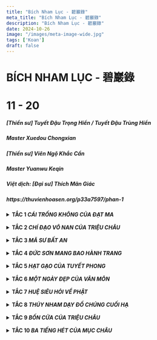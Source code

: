 ```yaml
---
title: "Bích Nham Lục - 碧巖錄"
meta_title: "Bích Nham Lục - 碧巖錄"
description: "Bích Nham Lục - 碧巖錄"
date: 2024-10-26
image: "/images/meta-image-wide.jpg"
tags: ['Koan']
draft: false
---
```


<div class="container vi-koans">

  <h1>BÍCH NHAM LỤC - 碧巖錄</h1>
  <h1>11 - 20</h1>

  <h5>[Thiền sư] <em>Tuyết Đậu Trọng Hiển / Tuyết Đậu Trùng Hiển</em></h5>
  <h5>Master <em>Xuedou Chongxian</em></h5>

  <h5>[Thiền sư] <em>Viên Ngộ Khắc Cần</em></h5>
  <h5>Master <em>Yuanwu Keqin</em></h5>

  <h5>Việt dịch: [Đại sư] <em>Thích Mãn Giác</em></h5>

  <h5>https://thuvienhoasen.org/p33a7597/phan-1</h5>

  <details>
    <summary class="font-bold">
      <b>TẮC 1 <em>CÁI TRỐNG KHÔNG CỦA ĐẠT MA</em></b>
    </summary>

    THÙY:

    Thấy khói bên kia núi biết là có lửa, thấy sừng bên kia tường biết là có trâu. Chỉ một hiểu ba, thoáng nhìn đã rõ, đó cũng như chuyện cơm nước thường ngày của tăng sĩ. Còn như cắt đứt các dòng nhánh, hiện lên ở phương đông, chìm đi ở phương tây, tung hoàng nghịch thuận, tự tại cho hay lấy, vào giây phút đó, thử nói xem là hành tung của kẻ nào? Thử nhìn vào những lời dây dưa của Tuyết Đậu.

    CỬ:

    Lương Vũ Đế hỏi Đạt Ma Đại Sư, “ Thế nào là sự thật cứu cánh siêu phàm?” Đạt Ma nói, “Trống không chẳng có gì là siêu phàm”. Vũ Đế hỏi, “Thế đối diện Trẫm là ai vậy?” Đạt Ma nói “Không biết”. Vũ Đế không hiểu, Đạt Ma bèn sang sông qua nước Ngụy. Sau đó Vũ Đế thuật lại câu chuyện trên cho Chí Công. Chí Công hỏi , “Thế bệ hạ đã biết người ấy là ai chưa?” Vũ Đế nói “ Không biết”. Chí Công nói, “Đó chính là Bồ Tát Quan Âm đến để truyền tâm ấn của Phật.” Vũ Đế lấy làm ân hận, bèn sai sứ đuổi theo để mời Đạt Ma trở lại. Chí Công nói, “Đừng có nói là bệ hạ sai sứ đuổi theo, dù cho là cả nước có đuổi theo đi nữa người ấy cũng không trở lại đâu.”

    BÌNH:

    Đạt Ma từ xa nhìn thấy đất này ( Trung Hoa) có căn khí Đại Thừa, cho nên mới lênh đênh vượt biển mà tới, quyết ý trao truyền tâm ấn, khai ngộ nẻo mê, không lập văn tự, chỉ thẳng vào tâm, để người ta thấy tự tính của mình mà chứng thành Phật đạo[1].Nếu ai có thể thấy được như thế đương nhiên cũng được giải thoát, không còn bị tất cả các hệ lụy của ngôn ngữ ràng buộc, lập tức siêu việt lên tất cả chứng thành ngay Phật tính [2].Sau đó mới có thể nói chuyện với Vũ Đế cũng như thấy rõ cái chỗ an tâm của Nhị Tổ[3].Không còn những so đo phân biệt của cảm quan, cắt đứt tất cả những thứ này, bình thản tự tại, cần gì còn phải phân biệt thị phi, tính toán được mất? Tuy là như vậy, song mấy ai có thể như thế?

    Vũ Đế thường mặc áo cà sa, đích thân giảng Kinh Phóng Quang Bát Nhã[4], giảng sống động đến mức khiến hoa trời rơi tơi tả xuống đất biến thành ngọc lưu ly. Vũ Đế còn học Đạo thờ Phật, ra lệnh cho thiên hạ xây chùa độ tăng, tu hành theo giáo lý. Thiên hạ gọi ông là Phật Tâm Thiên Tử.

    Lúc Đạt Ma mới đến gặp Vũ Đế, Vũ Đế bèn hỏi , “Trẫm xây chùa độ tăng, như thế có công đức chăng?” Đạt Ma nói “ Chẳng có công đức gì cả”. Như thế chẳng khác gì xối nước bẩn lên đầu người ta. Nếu như ai hiểu được câu nói “ chẳng có công đức gì cả” này, kể như người ấy đủ khả năng đối diện Đạt Ma. Thử nói xem xây chùa độ tăng mà lại chẳng có công đức gì cả? ý nghĩa lời này là ở đâu?

    Vũ Đế thường cùng Lũ Ước Pháp sư, Phó Đại Sĩ, và Chiêu Minh Thái Tử bàn luận về hai sự thật cứu cánh và công ước. Cứ theo như trong giáo lý thì sự thật cứu cánh là để giải minh phi hữu, sự thật công ước là để giải minh phi-vô. Cứu cánh và công ước không phải là hai, đó chính là sự thật tuyệt đối siêu phàm. Đó là chỗ vi diệu huyền ảo nhất mà hỏi Đạt Ma, “ Thế nào là sự thật cứu cánh siêu phàm?” Đạt Ma nói, “ Trống không chẳng có gì là siêu phàm”. Tất cả các tăng sĩ trong thiên hạ không ai nhảy ra khỏi chỗ này nổi cả. Đạt Ma dùng một đao cắt đứt tất cả chấp trước cho Vũ Đế. Nay người ta mới hiểu lầm làm sao, lại dở trò tinh quái trợn mắt mà nói, “trống không chẳng có gì ăn nhằm đến lời dạy của Đạt Ma cả.

    Ngũ Tổ thường nói, “Chỉ cần người ta có thể hiểu thấu cái nguyên lý trống không chẳng có gì là siêu phàm này là người ta có thể về nhà ngồi bình thản.” Một bên thì thiên hạ lo tạo ra những phức tạp, song cũng chẳng hại gì đến việc Đạt Ma đập vỡ cái thùng đen[5] cho họ. Đạt Ma chính là người kỳ đặc nhất trong vấn đề này. Cho nên mới có lời nói, “ Nếu như có thể tham hiểu một câu, thì có thể hàng vạn câu một lúc”. Lúc ấy đương nhiên người ta có thể thấu rõ, nắm vững. Cổ nhân nói, “ Tan Xương nát thịt không đủ trả, hiểu được một câu vượt trăm ức.”

    Đạt ma đối diện trực tiếp với Vũ Đế, lận đận biết bao. Vũ Đế không giác ngộ, lại còn dựa vào kiến chấp, nhân-ngã, hỏi thêm một câu, “Đối diện với Trẫm là ai?” Đạt Ma từ bi cùng tột, lạinói với Vũ Đế “Không biết”. Khiến cho Vũ Đế kinh hoàng đi, không hiểu Đạt Ma muốn nói gì . Đến mức này mà còn chấp có hay không thì đều chẳng nhằm.

    Đoan hòa thượng có lời tụng rằng;

    Một tên bình thường một ưng rơi

    Lại thêm tên nữa mất công thôi

    Trở về Thiếu Thất ngồi yên đó,

    Vũ Đế đừng mong ngỏ lời mời.

    Lại nói, “ Ai muốn mời Đạt Ma trở lại cơ?”

    Vũ Đế không hiểu, Đạt Ma bỏ nước Lương mà đi, lão hán này chỉ còn biết lúng túng. Đạt Ma bèn qua sông đến nước Ngụy. Sau này có truyền kỳ nói lại rằng Đạt Ma đạp trên một cọng lau mà qua sông. Điều này không được rõ lắm, có thể là những lời tán tụng mà thôi.[6]Lúc ấy Ngụy Minh Đế đang trị vì. Minh Đế vốn thuộc về một chủng tộc phương bắc, gọi là Thác Bạt (Toba) sau này mới tự nhận là người Trung Quốc. Đạt Ma đến đó không đi gặp ai nữa mà lên thẳng núi Thiếu Lâm, ngồi thiền quay mặt vào tường suốt chín năm. Sau đó mới gặp Nhị Tổ. Người ở vùng đó gọi Đạt Ma là “ Bích Quán Bà La Môn”.

    Vũ Đế sau đó hỏi Chí Công, Chí Công nói, “ Thế bệ hạ đã biết người ấy là ai chưa?” Vũ Đế nói, “Không biết”. Thử nói xem cái “ không biết” này là một hay khác với cái “không biết” của Đạt Ma. Giống thì có giống, nhưng mà không phải là một. Thiên hạ hay hiểu lầm mà bảo rằng, “ Trước đó, lúc Đạt Ma nói “ không biết” là đang trả lời về Thiền, sau đó lúc Vũ Đế trả lời Chí Công, câu trả lời ấy chỉ nằm ở bình diện tri thức công ước.” May thay điều này chẳng có gì nhằm nhò với ý chỉ của Đạt Ma. Lúc ấy Chí Công hỏi như thế, thử hỏi xem, Vũ Đế phải trả lời như thế nào? Tại sao không một gậy đập chết Chí Công đi cho rồi để khỏi phải lộ vẻ hồ đồ? Vũ Đế lại thành thực mà khẩn khoản đáp là “ không biết”. Chí Công thấy cơ hội, bèn chụp lấy mà nói, “Đó chính là Bồ Tát Quan Âm đến để truyền tâm ấn của Phật.” Vũ Đế bèn ân hận mà sai sứ đuổi theo để mời Đạt Ma trở lại. Ngây ngô thật! Phải chi lúc Chí Công nói, “Đó chính là Bồ Tát Quán âm đến để truyền tâm ấn của Phật,” mà Vũ Đế tống cổ ông ta ra khỏi nước thì hẳn đã còn có gì hay ho hơn.

    Theo truyền thuyết thì Chí Công mất vào năm Thiên Giám thừ mười ba (514 A.D), Đạt Ma thì mãi năm Đại Thông nguyên niên (520 A.D.) mới tới Lương. Như thế là cách nhau có đến bảy năm, làm thế nào có thể bảo là hai người có gặp nhau được? Đây hẳn phải là một truyền thuyết sai lầm. Song những gì đã ghi lại trong truyền thống, ở đây không bàn cãi làm gì. Điều quan trọng là phải hiểu cái ý chính của vấn đề mà thôi. Thử nói xem, Đạt Ma là Quan Âm, Chí Công cũng là Quan Âm, vậy thì ai thật sự là Quan Âm đây? Đã là Quan Âm thì tại làm sao lại còn có hai? Tại sao lại chỉ có hai, mà không hàng đoàn hàng lũ?

    Sau đó ở Ngụy Đạt Ma có nghị luận với Quang Thống luật sư và tam tạng sư Bồ Đề Lưu Chi. Đạt Ma gạt bỏ hình tướng chỉ thẳng vào tâm, song hai vị kia thì chấp trước thành kiến cho nên không chấp nhận nổi lập luận của Đạt Ma. Rốt cuộc còn sinh khởi lòng ganh ghét và mấy bận toan đầu độc Đạt Ma. Đến lần thứ sáu, vì hóa duyên đã trọn vẹn, và cũng đã tìm được người để truyền Pháp, bèn thản nhiên chấp nhận[7], rồi ngồi thẳng thắn mà mất. Đạt Ma được mai tang ở chùa Định Lâm trên núi Hùng Nhĩ. Sau này người nước Ngụy là Tống Vân trên đường đi sứ có gặp Đạt Ma trên ngọn Thông Lĩnh tay cầm một chiếc dép trở về Ấn Độ.

    Vũ Đế thương tiếc, tự soạn văn bia rằng, “Ôi, thấy mà chẳng thấy, gặp mà chẳng gặp, ngàn xưa ngàn sau, oán thay hận thay.” Rồi lại tán thán rằng,” Tâm mà không thì trong sát na chứng được diệu giác, tâm mà có thì ngàn muôn kiếp vẫn đọa luân hồi.”

    Thử nói xem hiện giờ Đạt Ma ở đâu? Đi qua rồi mà cũng chẳng biết.

    TỤNG:

    Sự thật trống không

    Làm sao phân biện

    Trước trẫm là ai?

    Còn nói không biết

    Do đó lén qua sông

    Há không sinh gai góc

    Cả nước đuổi theo cũng chẳng về,

    Ngàn sau ngàn xưa nhớ mong suông

    Đừng nhớ mong

    Gió thổi mặt đất bao giờ ngưng

    Sư nhìn hai bên nói:

    Nơi này còn có Tổ Sư chăng/

    Tự đáp, “Có”.

    Đến đây rửa chân cho lão tăng

    BÌNH:

    Tuyết Đậu tụng công án này, giống như y thể khéo múa Thái A Kiếm, uyển chuyển trong không, đương nhiên không phạm phải mũi nhọn. Nếu như không có cái khả năng này, thì vừa nhặt kiếm lên tay hẳn đã bị mũi nhọn đả thương. Đối với những người đủ mắt để nhìn thấy thì một niệm, một xuyên, một khen, một chê, chỉ dùng tứ cú mà định đoán cả một tắc công án. Phàm việc tụng cổ, thường là giảng về Thiền một cách vòng vo, nêu lên ý chính của vấn đề xưa, rồi theo các dữ kiện mà kết thúc công án, chỉ có thế thôi.

    Tuyết Đậu giáp mặt trực tiếp với công án, lập tức tụng rằng, “Sự thật trống không, làm sao phân biện?” Dưới câu đầu, Tuyết Đậu thêm một câu này, quả là kỳ đặc hết sức. Thử nói xem, rốt cuộc phải phân biện như thế nào? Dù cho có mắt sắt người đồng đi nữa, cũng chẳng biết đường nào mà rờ rẫm. Đến chổ này rồi, há có thể lấy tỉnh thức ra mà đắn đo được sao? Do đó mà Vân Môn nói, “ Như đánh đá lửa, giống ánh điện chớp”. Vấn đề này không nằm trong sự suy nghĩ hay ý tưởng. Đến lúc mà ông há miệng, thì đâu còn có công dụng gì nữa. Ngay lúc tính toán so đo vừa khởi, thì con chim cắt đã bay qua Tân La ( Cao Ly ) rồi.

    Tuyết Đậu nói, “Các ông tăng trong thiên hạ, các ông phân biện vấn đề này như thế nào? Đối diện với trẫm là ai?” Lại còn nói “không biết”. Đây chính là chỗ từ tâm của Tuyết Đậu, nổ lực không ngớt để giúp thiên hạ. Thử nói xem “trống không” và “ không biết” là một hay hai. Nếu như người đủ khả năng hiểu, thế nào cũng phân nó làm hai. Thiên hạ ở mọi nơi thường nói, “Tuyết Đậu cùng lắm chỉ nêu lại vấn đề lên một lần nữa mà thôi.” Đâu có biết rằng, bốn câu tụng đã nói lên hết ý nghĩa của công án rồi.

    Sau đó vì lòng từ bi, Tuyết Đậu mới tụng sự tích nhân duyên rằng, “ Do đó lén qua sông, há không sinh gai góc?” Đạt Ma đến xứ này vốn để giải thoát thiên hạ khỏi chỗ dính dấp ràng buộc, nhổ đinh bạt chốt, cắt dọn gai góc. Tại sao Tuyết Đậu lại đi nói rằng Đạt Ma làm gai góc sinh? Cũng không phải chỉ vào buổi ấy, mà ngày nay dưới chân mọi người gai góc cũng đã thâm đến mấy trượng. “Cả nước đuổi theo cũng chẳng về, ngàn xưa ngàn sau nhớ mông suông”, đúng là không phải trượng phu. Thử nói xem, Đạt Ma ở đâu? Nếu thấy được Dạt Ma thì sẽ thấy được chỗ vì người của Tuyết Đậu.

    Tuyết Đậu lại sợ thiên hạ mải đuổi theo kiến thức thường tình, cho nên mở tung khóa chốt, để lộ chỗ thấy của mình mà nói rằng, “Đừng nhớ mong! Gió thổi mặt đất bao giờ ngưng.” Nếu đã không nhớ mong, thì các chuyện dưới chân mình làm sao mà nảy sinh? Tuyết Đậu nói, hiện giờ ở đây, gió trong thổi mặt đất, trên trời dưới đất, có chỗ nào là cùng cực? Tuyết Đậu đem tất cả các việc từ thiên cổ vạn cổ ném ngay ra trước mặt. Không phải chỉ với một mình Tuyết Đậu, mà ngay hiện giờ có chỗ nào là cùng cực? Ngay cả nơi con người các ông,có chỗ nào là cùng cực?

    Tuyết Đậu lại vẫn sợ thiên hạ sẽ chấp trước vào chỗ này, cho nên lại mượn vào phương tiện, lớn tiếng nói, “Nơi này còn có Tổ Sư chăng?” Rồi tự trả lời, “Có”. Ở đây Tuyết Đậu chẳng còn ngần ngại bộc lộ lòng dạ của mình cho thiên hạ. Lại tự nói, “Đến đây rửa chân cho lão tăng”.Quả tình là hạ thấp quang huy của người ta một cách quá đáng, song lúc ấy Tuyết Đậu cũng đã cung hiến cả tay chân mình. Thử nói xem, ý của Tuyết Đậu nằm ở chổ nào? Đến chổ này rồi thì có gọi là lừa cũng được, có gọi là ngựa cũng được, mà có gọi là Tổ Sư cũng được. Song làm sao có thể gọi tên hay mô tả được? Ý kiến thông thường rằng Tuyết Đậu chỉ lợi dụng Tổ Sư, may thay chẳng có gì nhằm nhò với việc này cả. Nhưng mà thử nói xem, rốt cuộc là chuyện gì đây? “Chỉ cho lão hồ biết, không cho lão hồ hiểu”.

  </details>

  <br/>

  <details>
    <summary class="font-bold">
      <b>TẮC 2 <em>CHÍ ĐẠO VÔ NAN CỦA TRIỆU CHÂU</em></b>
    </summary>

    THÙY:

    Trời đất hẹp; trăng sao tinh tú đồng thời tối ám. Dù cho là gậy giáng xuống như mưa sa, tiếng hét vang dội như sấm động, các ông vẫn chưa đảm đương được việc hướng thượng của tông môn.Dù cho là chư Phật của ba đời, cũng chỉ có thể tự biết;Tổ Sư của các thế hệ cũng không thể đề cập rốt ráo được vấn đề. Cả một kho giáo lý cũng không giải thích hết, các tăng sĩ thông thái cũng không tự cứu được. Đã đến mức độ này rồi, làm thế nào còn xin chỉ đạo nữa được?Nói ra chữ “Phật” chẳng khác gì là lội trong nước bùn, nói ra chữ “ Thiền” cả mặt lúng túng. Bậc thượng sĩ có công tu tập lâu dài chẳng cần phải đợi ai nói, còn kẻ hậu học căn cơ thô thiển thì vẫn cần phải điều nghiên và hiểu thấu.[8]

    CỬ:

    Triệu Châu dạy chúng nói, “Đạo lớn không khó miễn đừng so đo. Vừa có ngôn ngữ lập tức có lựa chọn so đo. Điều này hết sức minh bạch. Lão tăng này chẳng ở nơi minh bạch. Các ông có còn trì giữ gì chăng?”

    Lúc ấy có ông tăng hỏi, “ Không ở nơi minh bạch, thì thầy trì giữ cái gì?”

    Triệu Châu nói “ Tôi cũng chẳng biết nữa.”

    Ông tăng nói, “Hòa thượng đã không biết cớ sao còn nói là không ở nơi minh bạch?”

    Triệu Châu nói, “Hỏi về vấn đề là đủ rồi. Mau lạy rồi trở lui.”

    BÌNH:

    Triệu Châu thường dẫn lời “Đạo lớn không khó, miễn đừng so đo” này. Đây vốn là từ bài Tín Tâm Minh” của Tam Tổ[9] “Đạo lớn không khó, miễn đừng so đo. Đừng thích hay ghét, tự nhiên minh bạch.” Vừa khởi lòng thị phi, tức là có lựa chọn so đo, điều này rất minh bạch. Vừa sinh lòng hiểu như thế, vấn đề kể như đã vuột mất. Khi bị ràng buộc dính dấp, biết làm được gì? Triệu Châu nói, “Đây là lựa chọn so đo, điều này rất minh bạch.” Thời buổi này người tham Thiền học đạo, nếu không vướng vào chỗ lựa chọn so đo, thì cũng ngồi trong sự minh bạch. Triệu Châu nói, “ Lão tăng không ở nơi minh bạch. Các ông có còn trì giữ gìn nữa chăng?” Các ông đã không ở chỗ minh bạch, thử nói xem, Triệu Châu ở đâu? Tại sao vẫn còn dạy cho thiên hạ trì giữ?

    Ngũ Tổ thường nói, “Đưa tay ra như thế dắt các ông, các ông hiểu như thế nào? Thử nói xem, đâu là chỗ đưa tay ra? Nhận thức ý nghĩa đầu lưỡi câu, đứng chấp vào điểm giữa cán cân.

    Ông tăng kia bước ra, quả là kỳ đặc hết sức. Tại sao vậy? Ông ta nắm được chỗ hở của Triệu Châu bèn dồn Triệu Châu bằng câu hỏi. “ Hòa thượng đã không ở nơi minh bạch thì còn trì giữ cái gì nữa?” Triệu Châu cũng hay, chẳng bao giờ dùng đến gậy hay hét, chỉ nói, “ Tôi cũng chẳng biết”. Nếu như không phải là lão tăng , bất cứ ai bị ông tăng kia dồn như thế ắt cũng đến phải lúng túng. May mà lão tăng Triệu Châu có thể tự tại chuyển thân cho nên mới trả lời ông tăng như trên. Những kẻ học Thiền ngày nay, bị hỏi cũng thường trả lời, “ Tôi cũng chẳng biết, chẳng hiểu.” Có điều tuy chung một đường song không cùng một lối. Ông tăng kia có chỗ đặc biệt lắm; mới biết hỏi tiếp, “ Hòa thượng đã không biết, cớ sao còn nói là không ở nơi minh bạch?” Đối đáp thật hay!

    Nếu như là người khác thì không cách chi mà gỡ gạc cho được. song Triệu Châu lại là một chuyên gia, chỉ nói với ông tăng kia, “ Hỏi về vấn đề là đủ rồi, lạy rồi trở lui đi.” Ông tăng này vẫn chẳng biết phải đối xử thế nào với lão hán này, chỉ còn biết ấm ức ngậm miệng.

    Đây đúng là bậc tông sư đại đảm, không bao giờ bàn luận về lẽ huyền diệu hay cơ cảnh với chúng ta, mà chỉ tiếp thiên hạ bằng những vấn đề căn bản nhất. Cho nên nói, “ Khi chúng mình bài báng nhau ta chấp các ông cặp sừng, khi chúng mình phỉ nhổ nhau ta chấp các ông tạt nước.” Đâu có ai ngờ rằng lão hán này suốt đời hành cước chẳng bao giờ xử dụng đến gậy hay hét, mà chỉ dùng những lời lẽ tầm thường, có điều người trong thiên hạ chẳng ai làm gì được ông ta cả. Chỉ bởi vì bình sinh không bao giờ ông ta chịu so đo:cho nên ông ta đắc đại tự tại tha hồ tung hoành ngang dọc. Người thời buổi này không hiểu, chỉ nói rằng Triệu Châu không trả lời câu hỏi hoặc giải thích cho người khác. Họ đâu có ngờ rằng sự việc lướt qua trước mặt họ mà họ không hay biết.

    TỤNG:

    Đạo lớn không khó

    Đầu mối ngôn ngữ

    Một có nhiều loại

    Hai không nhị nguyên

    Chân trời nhật nguyệt lên xuống

    Ngoài song núi thâm nước lạnh

    Trong đầu ý cạn sao còn vui

    Cây khô điệu sáo vẫn chưa dứt

    Khó thật! Khó thật!

    So đo minh bạch bạn tự nhìn.

    BÌNH:

    Tuyết Đậu biết ý của Triệu Châu cho nên mới tụng rằng, “Đạo thật không khó.” Sau đó lại nói tiếp, “Đầu mối ngôn ngữ”. Chỉ một mà không hiểu ba. Tuyết Đậu nói, “Một có nhiều loại, hai không nhị nguyên,” đây chính là lấy ba mà hiểu lại một. Thử nói xem đâu là đầu mối ngôn ngữ? Tại sao trong một có nhiều loại mà trong hai lại không có nhị nguyên? Nếu như không đủ mắt để nhìn, biết rờ rẫm ở đâu đây? Nếu như hiểu được hai câu này, thì đúng như la cổ nhân gọi là “ trở thành thuần nhất[10] lại như xưa thấy núi là núi sông là sông, dài là dài, ngắn là ngắn, trời là trời, đất là đất.” Song cũng có lúc gọi trời là đất, có lúc gọi đất là trời, có lúc bảo núi không phải là núi, bảo sông không phải là sông. Rốt cuộc làm thế nào để được bình an? Gió tới cây rung, sóng dâng thuyền lên.Xuân sinh hạ trưởng thu liễm đông tàn. Mọi vật tự diễn biến theo thứ tự bình thường của chúng. Bốn câu tụng này đột nhiên dứt tuyệt.

    Tuyết Đậu có thừa tài, cho nên mới mở túi ra cho chúng ta một kết luận. Có điều chỉ giống như đặt thêm đầu lên đầu mà thôi, nói rằng “Đạo Phật không khó, đầu mối ngôn ngữ. Một có nhiều loại, hai không có nhị nguyên.” Tuy rằng không có nhiều sự vật, song nơi chân trời lúc mặt trời mọc thì mặt trăng lặn, ngoài song lúc núi thâm thì nước lạnh. Đến mức này rồi thì ngôn ngữ cũng đến nơi cùng cực, cái gì cũng là đạo và mọi vật đều là thật. Phải chăng đây là lúc mà tâm cảnh đều quên, hợp thành thuần nhất. Đầu lời tụng Tuyết Đậu có hơi đơn độc và lừng lững; khúc cuối lại cũng có phần lậu đậu không ít. Nếu như tham rõ ra thấy suốt được, thì nó giống như mùi vị của đề hồ. Còn nếu như vẫn chưa dứt bỏ được cảm quan, thì chỉ thấy mơ hồ lúng túng, tuyệt nhiên không thể hiểu được lối nói chuyện này.

    “Trong đầu ý cạn sao còn vui, cây khô điệu sáo vẫn chưa dứt”. Đây chính là chổ phối hợp, các công án hỏi về Đạo của người xưa, Tuyết Đậu rút tỉa ra, xâu vào một chuỗi, rồi dùng mà tụng “đạo lớn không khó, miễn đừng so đo.” Người bây giờ không hiểu ý cổ nhân, chỉ cắn chữ nhai câu, đến bao giờ mới hết đây? Phải là một người thông thạo lắm mới hiểu được lối nói chuyện này.

    Chẳng lẽ chưa nghe có ông tăng hỏi Hương Nghiêm, “Thế nào là đạo?” Hương Nghiêm đáp, “Điệu sáo trong rừng cây khô.” Ông tăng hỏi, “Thế nào là người trong đạo?” Hương Nghiêm đáp, “Đôi mắt trong đầu lâu”. Sau đó ông tăng hỏi Thạch Sương, “ Thế nào là điệu sáo trong rừng cây khô?” Thạch Sương nói, “Vẫn còn thấy vui.” Ông tăng nói, “Thế nào là đôi mắt trong đầu lâu?” Thạch Sương nói, “ Vẫn còn vướng vào trong trí thức”. Ông tăng thuật lại cho Tào Sơn. Tào Sơn nói, “Huyết mạch chưa đoạn”. Ông tăng hỏi,” Thế nào là đôi mắt trong đầu lâu?” Tào Sơn nói, “Chưa khô hết”. Ông tăng hỏi, “Ai là người nghe thấy?” Tào sơn nói, “Không trời đất là không có người nào không nghe.” Ông tăng hỏi,” Không hiểu cái câu “điệu sáo’ kia trích dẫn từ đâu?” Tào Sơn nói, “Không hiểu là trích dẫn từ đâu, song những ai nghe thấy đều chết cả.” Rồi tụng rằng, “ Cây khô điệu sáo thật thấy đạo, đầu lâu không thức mắt mới sáng. Hỉ thức diệt hết mọi sự dứt, sao phân biệt được trong với đục?” Tuyết Đậu có thể nói là có kỹ sảo lớn, một lúc mà co thể tóm lược bài tụng cho các ông. Tuy như vậy, chẳng hề vướng vào nhị nguyên.

    Chỗ cuối bài tụng, Tuyết Đậu có ý vì người, mới nói, “Khó thay, khó thay!” Chính cái “ khó thay, khó thay , khó thay” này mà các ông phải tham cho thấu thì mới có thể hiểu được. Tại sao lại như thế? Há không nghe Bách Trượng nói, “Tất cả ngôn ngữ, sơn hà đại địa, mỗi cái tự trở về với chính mình.” Phàm những cái Tuyết Đậu nêu ra hay lấy đi cuối cùng đều tự trở về chính nó. Thử nói xem chỗ nào là chỗ Tuyết Đậu vì thiên hạ? So đo, minh bạch, tự ông nhìn lấy? Đã bày vẽ dây dưa, tại sao lại còn nói, ông tự nhìn lấy.” Thử nói xem ý của thầy ta ở chỗ nào? Đừng có nói là người khác không hiểu nổi, ví dù sư núi này đến chỗ đó, cũng chẳng thể nào hiểu nổi.

  </details>

  <br/>

  <details>
    <summary class="font-bold">
      <b>TẮC 3 <em>MÃ SƯ BẤT AN</em></b>
    </summary>

    THÙY:

    Một cơ một cảnh, một lời một câu,phải tìm lối mà vào. Có một vết thương trên thịt, nó có thể thành hang thành động. Đại dụng hiện tiền không còn qui tắc .Phải tìm cho ra cái chỗ hướng thượng.Nó bao trùm trời đất, song không biết chỗ nào mà rờ rẫm. Như vậy cũng được mà không như vậy cũng được, thế thì quá rườm ra. Như vậy cũng không được mà không như vậy cũng không được, thế thì quá đơn độc. Không theo hai con đường này, như thế nào mới đúng? Xin thử nêu ra xem.

    CỬ:

    Mã Đại Sư[11] không khỏe. Viện chủ hỏi “ Gần đây sức khoẻ của hòa thượng như thế nào? Đại sư nói, “ Nhật diện Phật, nguyệt diện Phật[12]

    BÌNH:

    Mã Đại Sư không khỏe. Viện Chủ hỏi, “Gần đây sức khỏe của Thầy ra sao?” Đại Sư nói, “Nhật diện Phật, nguyệt diện Phật.” Nếu như các bậc Tổ Sư không đương đầu với thiên hạ bằng những vấn đề căn bản nhất, làm thế nào chúng ta có thể có được cái quang huy của Đạo như thế này? Nếu hiểu được cái cốt yếu của công án này, người ta có thể một mình lửng thửng tận trời cao. Nếu không hiểu được cốt yếu của nó thì tựa như lạc bước trước rặng cây khô trên vách đá. Nếu như là người có bản lãnh, đến chỗ này hẳn phải có khả năng để dắt trâu của thợ cầy, đoạt thức ăn của người đói, thì mới có thể thấy được cái chỗ vì người của Mã Đại Sư.

    Ngày nay có nhiều người nói rằng Mã Đại Sư tiếp viện chủ. May thay mà lời ấy chẳng có gì nhằm nhò với việc này cả. Ngày nay trong chúng tăng cũng có nhiều người hiểu sai, trợn mắt mà nói, “Ở đây mắt trái là nhật diện, mắt phải là nguyệt diện.” Nói như vậy thì có gì là nhằm nhò? Cho dù đến năm con lừa đi nữa nằm mộng cũng chẳng thấy được. Chỉ để cho ý của cổ nhân lướt qua mà không bắt được.

    Còn như Mã Đại Sư nói như thế, ý nghĩa ở chỗ nào? Có người bảo ý Mã Đại Sư muốn nói là, “Pha thuốc đau bụng và mang đến cho tôi một chén.” Như thế thì có gì nhằm nhò? Đã đến chỗ này rồi thì làm sao để được bình an? Cho nên mới có lời nói, “ Một con đường hướng thượng, ngàn thánh không truyền; người học mệt mỏi với hình tướng, giống như con khỉ bắt bóng.”

    Chỉ cái “ Nhật diện Phật, nguyệt diện Phật”này cũng hết sức khó thay, ngay cả Tuyết Đậu cũng thấy khó tụng. Song bởi vì thầy ta đã thấy rõ, cho nên mới dùng hết sức bình sinh ra mà chú giải.Các vị có muốn thấy Tuyết Đậu không? Xin đọc đoạn văn dưới đây.’

    TỤNG:

    Nhật diện Phật nguyệt diện Phật

    Ngũ đế tam hoàng là cái gì?

    Hai mươi năm nay bao tân khổ,

    Vì mấy người bận vào hang rồng!

    Cái mệt nhọc này đáng nói lại,

    Nạp tăng mắt sáng chớ coi thường.

    BÌNH:

    Khi Tống Thần Tông còn tại vị (1086-1085) ông ta nghĩ rằng bài tụng này châm biếm quốc gia, cho nên không cho phép ghi vào Đại Tạng. Trước hết Tuyết Đậu nêu ra, “Nhật diện Phật nguyệt diện Phật, Ngũ đế tam hoàng là cái gì?” Thử nói xem, ý của thầy ta nằm ở đâu? Vừa rồi tôi mới giải thích cho quí vị rồi. Tuyết Đậu trực tiếp chú giải ( Mã Tổ). Cho nên mới có lời nói rằng “ Thả câu bốn biển, chỉ câu mãnh long.” Chỉ một câu này đã chấm dứt bài tụng.Sau đó, Tuyết Đậu lại vụng về việc nổ lực tham thiền cả đời của thầy ta. “ Hai mười năm nay bao tân khổ, vì người mấy bận vào hang rồng”. Tuyết Đậu giống cái gì? Giống như một người vào hang rồng để tìm ngọc. Sau đó mới phá tan vô minh. Dù việc này có thể nói là kỳ đặc hết sức, nguyên lai chỉ giống như “ Ngũ đế tam hoàng là cái gì? “ Thử nói xem, cốt yếu của lời nói của Tuyết Đậu nằm ở chổ nào? Cần phải tự mình lui lại mà ngó, sau đó mới thấy được nó nằm ở chỗ nào?

    Đa số người ta không hiểu ý của Tuyết Đậu chỉ nói là thầy ta châm biếm quốc gia. Hiểu như thế, chỉ là tình kiến. Đây là trích từ bài “ Công Tử Hành Thi” của Thiền Nguyệt, “Áo gấm thêu, tay cầm chim cắt; lững thững mặt mày đầy khinh hốt. Cấy gặt khó khăn nào hay biết, Ngũ đế tam hoàng là cái gì?” Tuyết Đậu nói, “ Cái mệt nhọc này đáng nói lại, nạp tăng mắt sáng chớ coi thường.” Có bao nhiêu người sinh sống trong hang rồng? Dù cho ông có là ông tăng mắt sáng có mắt trên trán và đạo bùa dưới nách, chiếu sáng khắp tứ phương thiên hạ, đến chỗ này cũng không thể khinh hốt, mà phải cẩn trọng mới được.

  </details>

  <br/>

  <details>
    <summary class="font-bold">
      <b>TẮC 4 <em>ĐỨC SƠN MANG BAO HÀNH TRANG</em></b>
    </summary>

    THÙY:

    Dưới thanh niên bạch nhật, không cần phải vạch đông chỉ tây. Song tùy thời tiết nhân duyên vẫn cần phải tùy bệnh cho thuốc. Thử nói xem, buông thả hay giữ chặt cái nào hơn? Thử nêu ra xem sao.

    CỬ:

    Đức Sơn đến nơi của Qui Sơn, ôm bao hành trang vào Pháp đường, đi từ tây qua đông rồi từ đông qua tây, nhìn quanh nói, “ Vô, vô,” rồi bỏ ra ngoài. Tuyết Đậu phê bình rằng “ Khám phá ra rồi.” Song khi Đức Sơn đến cổng lại nói, “ Cũng không nên thô suất như thế.” Rồi lại đầy đủ uy nghi trở vào gặp Qui Sơn. Lúc Qui Sơn ngồi đó, Đức Sơn dơ tọa cụ lên nói, “Hòa thượng!” Qui Sơn toan chụp lấy phất trần, Đức Sơn bèn hét, rồi rũ áo bỏ đi ra.

    Tuyết Đậu phê bình rằng, “Khám phá ra rồi.”

    Đức Sơn quay lưng về Pháp đường, mang dép cỏ vào rồi bỏ đi. Tối đến Qui Sơn hiỏ vị thủ tòa, “ Người vừa rồi mới đến đâu rồi?” Thủ tòa nói, “Lúc ấy ông ta quay lưng về Pháp đường, mang dép cỏ vào rồi bỏ đi.” Qui Sơn nói, “ Người ấy sau này thế nào cũng lên đỉnh cao tự xây am cỏ mà tiếp tục bài Phật bang Tổ.”

    Tuyết Đậu phê bình, “ Thêm sương lên tuyết.”

    BÌNH:

    Nêu xong lời của Đức Sơn chỉ thêm ba chữ “điểm”. Quí vị có hiểu không? Có lúc xem một cọng cỏ như thân vàng một trượng sáu ( của Phật), có lúc lại xem thân vàng một trượng sáu ( của Phật ) như một cọng cỏ.

    Qui Sơn vốn là giảng sư, tại Tứ xuyên giảng Kinh Kim Cương[13]Theo lời dạy trong Kinh thì trong trí huệ đạt được sau khi chứng Kim Cương Dụ Định (Vajropamasamàdhi), người hành giả học uy nghi Phật trong một ngàn kiếp, tu tập Phật hạnh trong một ngàn kiếp, rồi sau đó mới thành Phật .Thế mà bọn ma ở phương nam lại nói, “Tâm chính là Phật”. Đức Sơn lấy làm công phẫn, gánh theo sớ sao đi về phương nam để dẹp tan bọn ma này. Thấy thầy ta công phẫn như thế cũng đủ hiểu thầy ta là một tay mãnh liệt như thế nào.

    Lúc mới đến Phong Châu, Đức Sơn gặp một bà lão bán bánh rán bên lề đường, mới đặt sớ sao xuống, định mua vài món ăn điểm tâm. Bà lão hỏi, “ Thầy mang theo cái gì vậy?” Đức Sơn nói, “ Kim Cương Kinh Sớ Sao.” Bà lão nói, “Tôi có một câu hỏi, nếu thầy trả lời được xin biếu không bánh cho thầy điểm tâm, còn nếu không trả lời được thì đi chổ khác mà mua”. Đức Sơn nói, “ Cứ hỏi đi”.Bà lão nói, “ Kinh Kim Cương nói: quá khứ tâm bất khả đắc, hiện tại tâm bất khả đắc, vị lai tâm bất khả đắc,chẳng hay thượng tọa muốn điểm tâm cái nào đây?” Đức Sơn không nói năng gì được. Bà lão bèn chỉ cho đến tham khán Long Đàm.

    Vừa bước qua ngưỡng cửa Đức Sơn đã nói, “ Lâu nay nghe tiếng Long Đàm, song khi đến đây chẳng thấy hồ (đàm) mà cũng chẳng thấy rồng(long) hiện.Long Đàm hòa thượng từ sau bình phong bước ra, nói,” Ông quả thật đến Long Đàm”. Đức Sơn bèn cúi lạy rồi lui. Đêm ấy vào phòng của Long Đàm đứng hầu mãi đến khuya. Long Đàm nói, “ Tại sao Thầy chưa lui đi?” Đức Sơn chào rồi vạch màn bước ra, thầy bên ngoài trời tối bèn quay vào nói, “ Bên ngoài tối quá”.Long Đàm bèn thắp đèn giấy rồi đưa cho Đức Sơn, Đức Sơn vừa tiếp lấy, Long Đàm thổi tắt đèn. Đức Sơn hoát nhiên đại ngộ.Lập tức cúi lạy. Long Đàm nói, “Ông thấy được gì mà ông cúi lạy vậy?” Đức Sơn nói, “ Từ rày trở đi kẻ hèn này không còn giám nghi ngờ những gì các lão hòa thượng trong thiên hạ nói nữa.”

    Hôm sau Long Đàm thượng đường nói, “ Trong các ông có một gã răng như rừng kiếm, miệng như bát máu, dù có lấy gậy đập đi nữa cũng không quay đầu. Ngày sau gã sẽ lên đỉnh cao mà lập đạo ta ở đó.” Đức Sơn bèn đem sớ sao ra trước Pháp đường, dơ cao ngọn đuốc lên nói, “ Nghiên cứu các biện luận huyền ảo, thật ra cũng chẳng khác gì đặt một sợi lông vào hư không; xét tận các quan kiện cốt yếu, lại chỉ giống như nhỏ một giọt nước vào thung lũng lớn.” Rồi đốt hết đi.

    Sau đó nghe nói giáo lý của Qui Sơn đang thịnh, mới đến nơi để gặp Qui Sơn với tư cách là người thông hiểu Thiền. Không buồn cởi hành trang, Đức Sơn bước thẳng vào Pháp đường, đi từ tây qua đông rồi từ đông qua tây, nhìn chung quanh nói, “Vô, vô”.Rồi bỏ ra ngoài. Thử nói xem ý của Thầy ta là thế nào? Phải chăng thầy ta điên? Nhiều người hiểu lầm bảo rằng đó là cách kiến lập của Đức Sơn, song không đúng chút nào. Thầy Đức Sơn nầy mới thật là kỳ đặc, cho nên mới có lời nói, “ Xuất chúng phải là tay hảo hán, thắng địch là chuyện sư tử con. Tuyển Phật mà không có mắt này, dù cho ngàn năm làm được chi?” Đến chổ này hẳn phải là một người thông thạo lắm mới nhìn thấy được. Tại sao vậy? Phật Pháp chẳng có gì là phức tạp, làm sao có thể đem tình trần đến mà so đo được? Đó chính là tâm cơ của Đức Sơn, sao mà có lắm lao nhọc như thế . Cho nên Huyền Sa mới nói, “ Cho dù là có giống như bóng trăng trong hồ thu, tiếng chuông trong đêm vắng, khua sóng chẳng làm tan,lúc nào gõ là kêu, song vẫn là việc của bờ bên này sinh tử. Đến chổ này rồi thì không có được mất,thị phi, cũng chẳng có kỳ đặc kỳ diệu. Đã thế thì làm sao hiểu được việc-Đức Sơn đi từ tây qua đông rồi lại từ đông qua tây. Thử nói xem ý của thầy ta là gì?

    Lão hán Qui Sơn chẳng them đếm xỉa Đức Sơn nếu như không phải là người như Qui Sơn hẳn thế nào cũng bị Đức Sơn bẻ gãy rồi. Nhìn xem Qui Sơn là tay thông thạo, chỉ ngồi yên đó mà xem thành bại. Nếu như Qui Sơn không nhìn thấu được ngọn gió thổi đến kia, làm sao mà thầy ta có thể đương đầu với vấn đề như thế được. Tuyết Đậu phê bình một lời rằng, “ Khám phá ra rồi.” Đây giồng như thể một thanh sắt. Tăng chúng gọi như vậy là, “trước ngữ”, tuy ở hai bên song lại không trụ bên nào cả. Phải hiểu lời thầy ta nói, “khám phá ra rồi” như thế nào? Chỗ nào là chỗ khám phá? Thử nói xem khám phá Đức Sơn hay là khám phá Qui Sơn?

    Đức Sơn bèn bỏ ra ngoài, đến cổng tự viện bèn tự nhủ, “ Không nên thô suất như thế”. Đức Sơn muốn thố lộ tim gan ngũ tạng để cùng Qui Sơn “ pháp chiến” một trận, cho nên mới lại đầy đủ uy nghi trở vào Qui Sơn một lần nữa. Lúc Qui Sơn ngồi đó, Đức Sơn dơ tọa cụ lên nói, “ Hòa thượng!” Qui Sơn toan với lấy phất trần, Đức Sơn bèn hét rồi rũ áo bỏ đi. Kỳ đặc hết sức!

    Nhiều người trong tăng chúng nói rằng Qui Sơn sợ Đức Sơn. Nói vậy thì có gì là nhằm nhò? Qui Sơn chẳng hề vội vã. Cho nên cổ nhân nói, “ Người có trí hơn chim thì bắt được chim, có trí hơn thú thì bắt được thú, có trí hơn người thì bắt được người. Ai tham thấu được vấn đề này của Thiền, thì cho dù là tất cả cây cỏ rừng rậm người vật hoa quả sâm la vạn tượng trong trời đất cùng một lúc hét lên, gã cũng chẳng buồn màng tới. Dù cho có lật đổ giường thiền, hét tan đại chúng, gã cũng chẳng buồn màng tới. Cao như trời , rộng như đất. Nếu như mà Qui Sơn không có khả năng bẻ gãy miệng lưỡi của tất cả thiên hạ thì lúc ấy hẳn việc thử thách Đức Sơn đâm ra khó khăn lắm. Nếu như Qui Sơn không phải là thiện tri thức của một ngàn năm trăm người, thì đến lúc đó hẳn đã không phân giải được. Song Qui Sơn là loại người trù tính kế hoạch trong trướng mà đạt được chiến thắng ngoài ngàn dặm.

    Đức Sơn quay lưng về Thiền Đường, mang dép cỏ rồi bỏ đi.Thử nói xem, ý của thầy ta là gì? Đức Sơn thắng hay bại? Còn Qui Sơn như thế là thắng hay bại? Tuyết Đậu phê bình, “ Khám pháp ra rồi” Đó là thầy ta nỗ lực để nhìn thấu hoa ngôn cùng cực của cổ nhân.Như vậy thầy ta mới đúng là kỳ đặc. Tuyết Đậu nói, “khám phá ra rồi”, hai lần, chia thành ba đoạn. Lúc ấy mới giải rõ công án. Tuyết Đậu cũng giống như kẻ bàng quan phán đoán hai người kia.

    Sau đó lão hán Qui Sơn vẫn cứ tà tà, mãi tối đến mới hỏi vị thủ tòa, “ Cái người vừa rồi mới tới ở đâu rồi?” Thủ tòa nói, “ Lúc ấy ông ta quay lưng về Pháp đường, mang dép cỏ vào rồi bỏ đi.” Qui Sơn nói, “ Người ấy sau này thế nào cũng lên đỉnh cao tự xây am cỏ mà tiếp tục bài Phật bang tổ.” Thử nói xem ý của thầy ta như thế nào? Lão hán Qui Sơn không phải là hảo tâm đâu. Đức Sơn sau này tha hồ mà bài Phật bang Tổ, đánh mưa đánh gió, song thầy ta vẫn chẳng rời khỏi hang động của mình. Nghề nghiệp một đời của Đức Sơn bị Qui Sơn nhìn thấu cả. Ở đây có thể nói rằng Qui Sơn thụ ký cho Đức Sơn được chăng? May có thể nói là đầm lớn giấu được núi, chồn khắc phục được báo? May thay, những cái này chẳng có gì nhằm nhò đến vấn đề cả.

    Tuyết Đậu hiểu cái cốt yếu của công án này,cho nên mới dám phán đoán cho người khác nói rằng, “ Thêm sương lên tuyết”. Nêu một lần nữa cho người khác xem. Nếu như ai thấy được, người ấy thật là ngang hàng với Qui Sơn, Đức Sơn và Tuyết Đạu. Nếu như không thấy được, cũng chớ có gượng ép giải thích theo ý riêng.

    TỤNG:

    Một khám phá

    Hai khám phá

    Thêm sương lên tuyết,

    Phi Kỵ tướng quân vào trại địch,

    Còn được an toàn có mấy kẻ?

    Vội đi qua,

    Không buông tha,

    Trên đỉnh cô đơn ngồi trong cỏ.

    Ôi!

    BÌNH:

    Tuyết Đậu tụng một trăm tắc công án, từng tắc một thắp hương mà nêu. Cho nên những bài tụng ấy rất được lưu hành trên đời. Thầy ta rành văn chương , thông hiểu công án. Bao giờ cũng suy nghĩ chín chắn rồi mới hạ bút. Tại sao lại thế? Rồng rắn dễ phân, lừa tăng lại khó. Tuyết Đậu tham thấu nhân duyên này, viết ba câu phê bình ở những chỗ gay go khó hiểu nhất. Rồi toát yếu lại mà làm tụng.

    “Thêm sương trên tuyết” gần như rơi vào nguy hiểm. Còn Đức Sơn thì như thế nào? Giống như Phi ky Tướng Quân vào trại địch, tức là Lý Quảng thiện xạ đượcvua phong làm Phi Ký Tướng Quân. Sau khi đánh giặc, bị người Phiên bắt, toan cho ngựa xé.Quảng giả chết. Nửa đường len lén mở mắt, thấy tên lính canh trong tay có cung tên, bèn tung mình đoạt cung tên trong tay tên lính canh trong tay có cung tên, bèn tung mình đoạt cung tên trong tay tên lính canh, bắn chết tên lính canh. Rồi đoạt ngựa mà tẩu thoát. Bọn giặc tiếp tục đuổi theo, bị Quảng giương cung bắn chết một tên , giặc sợ quá bèn lui. Gã hán tử này có khả năng sống lại từ cõi chết. Tuyết Đậu dẫn tích này trong tụng để so sánh với việc Đức Sơn trở lại gặp Qui Sơn, giống như thể Lý Quảng lại được trở về Hán, và lại cũng nhảy ra lại như xưa.

    Nhìn xem người xưa thấy rốt ráo, hành rốt ráo dụng rốt ráo; quả thật là anh hùng. Phải có cái tài giết người không chớp mắt thì mới có thể lập tức thành Phật được. Chỉ có người lập tức thành Phật, giết người không chớp mắt mới có phần tự do tự tại. Như người bây giờ bị hỏi, mới đấu thì còn có vẻ khí khái của tăng sĩ, song chỉ hỏi dồn một chút, là lập tức bụng mềm chân nhuyễn, lúng ta lúng túng, thiếu hẳn sự liên tục. Cho nên cổ nhân nói,”Tương tục là vấn đề rất khó”. Hãy nhìn Đức Sơn Qui Sơn Hành xử, phải chăng kiến giải của họ luộm thuộm vụng về?Còn được an toàn có mấy kẻ? Vội đi qua” Đức Sơn hét bỏ đi, giống như Lý Quảng bày kế đoạt cung sau khi bị bắt, bắn chết tên lính gác người Phiên, mà trốn thoát khỏi trại giặc. Tuyết Đậu tụng chỗ này quả là có công phu.

    Đức Sơn quay lưng về Pháp đường, mang dép cỏ vào rồi bỏ đi. Có người nào bảo thầy ta thắng thế, đâu có biết rằng lão hán ( Qui Sơn) này vẫn như trước đâu có chịu buông tha thầy ta? Tuyết Đậu nói. “ Không buông thá”. Tối đến Qui Sơn hỏi vị thủ tòa, “ Người vừa rồi mới đến đâu rồi?”Thủ tòa nói, “ Lúc ấy ông ta quay lưng về Pháp đường, mang dép cỏ vào rồi bỏ đi.” Qui sơn nói. Người ấy sau này thế nào cũng lên đỉnh cao tự xây am cỏ mà tiếp tục bài Phật bang Tổ.” Qui Sơn chịu buông tha Đức Sơn bao giờ? Dù sao Đức Sơn cũng kỳ đặc hết sức. Đến chỗ này tại sao Tuyết Đậu lại nói, “ Trên đỉnh cô đơn ngồi trong cỏ?” Xong rồi lại hét? Thử nói xem , ý của thầy ta là ở chổ nào? Tham Thiền thêm ba mươi năm nữa đi.

  </details>

  <br/>

  <details>
    <summary class="font-bold">
      <b>TẮC 5 <em>HẠT GẠO CỦA TUYẾT PHONG</em></b>
    </summary>

    THÙY:

    Kẻ muốn giữ gìn tông môn của chúng ta hẳn phải là một bậc anh hùng hảo hán, có cái khả năng giết người không chớp mắt, mới có thể lập tức thành Phật được.Cho nên quán chiếu và dụng đồng thời, cuộn mở hòa hợp, lý sự không hai, quyền thực tịnh hành. Bỏ qua một cái ,lập tức kiếp lập nghĩa thứ hai. Nếu như cắt phăng ngay hết những dây dưa, kẻ hậu học sơ cơ, khó có chỗ mà bám víu. Hôm qua như vậy, vấn đề không thể tránh được. Hôm nay mà cũng như thế, thì sai lầm đầy trời. Nếu như là người mắt sáng, chẳng thể bị lừa chút nào. Nếu không như thế, thực chẳng khác gì nằm trong miệng hổ, khó mà không tán thân thất mạng. Thử nêu lên cho quí vị xem.

    CỬ:

    Tuyết Phong dạy chúng nói rằng: “ Gom cả trời đất lại, chỉ lớn bằng một hạt gạo. Ném xuống trước mặt, nếu vẫn mê mờ không hiểu tôi sẽ đánh trống mời tất cả mọi người đến xem.

    BÌNH:

    Trường Khánh hỏi Vân Môn, “ Tuyết Phong nói như thế, còn có chỗ nào không xuất đầu lộ diện được không?” Vân Môn nói, “ Có”.Trường Khánh hỏi, “Tại sao?” Vân Môn nói, “Không phải lúc nào cũng có thể có cái kiến giải của dã hồ tinh được.” Vân Phong nói, “ So với trên thì không đủ, so với dưới thì có đủ. Để tôi thêm dây dưa cho các ông vậy.” Đưa gậy lên nói, “ Còn thấy Tuyết Phong không? Lệnh vua khá nghiêm, không cho phép người ta cướp phá ngoài chợ.” Đại Qui Triệt nói “Để tôi thêm bùn lên đất cho các ông.” Dơ gậy lên nói, “ Nhìn kìa nhìn kìa, lão Tuyết Phong đang ỉa ngay trong mặt các ông. Ôi , tại sao các ông không ngửi thấy mùi cứt thối?”

    Tuyết Phong dạy chúng nói, “Gom cả trời đất lại, chỉ bằng một hạt gạo.” Cổ nhân tiếp vật lợi sinh, có những chỗ đặc biệt hết sức. Không bao giờ màng gian khổ, ba lần lên núi Đầu Tử, chín lần đến núi Động Sơn. Đến chỗ nào cũng bầy thùng đen môi gỗ làm đầu bếp chỉ với ý định thấu rõ việc này mà thôi. Khi đến với Động Sơn cũng làm đầu bếp. Một hôm Động Sơn hỏi Tuyết Phong, “ Thầy làm gì vậy?” Tuyết Phong nói, “ Vo gạo” Động Sơn nói, “ Vo hết gạo hay là vo hết cát?”. Tuyết Phong nói, “ Cát với gạo đều vo hết.” Động Sơn nói, “ Vậy thì đại chúng ăn cái gì?” Tuyết Phong bèn lật úp chậu. Động Sơn nói, “ Chú có duyên với Đức Sơn”.Rồi dạy đến gặp Đức Sơn.

    Vừa đến nơi Tuyết Phong đã hỏi, “Kẻ học nhân này có phần gì trong việc truyền thừa của tông phái từ xưa chăng?” Đức Sơn lấy gậy đánh Tuyết Phong rồi nói, “Nói cái gì vậy?” Nhờ đó mà Tuyết Sơn thức tỉnh. Sau bị kẹt tuyết trên Ngao Sơn, Tuyết Phong nói với Nham Đầu, “ Lúc tôi bị ăn gậy của Thầy Đức Sơn, tôi có cảm giác giống như thể cái thùng bị đập lũng đáy”. Nham Đầu hét nói, “ Bộ ông không nghe nói cái gì từ ngoài cửa vào chẳng phải là gia bảo trong nhà sao? Phải là cái gì tự chính trong lòng mình tuôn ra bao trùm cả trời đất, lúc ấy mới có phần nào khế hợp.” Tuyết Phong hốt nhiên đại ngộ, cúi lạy nói, “ Sư huynh, hôm nay đúng là đệ thành đạo trên Ngao Sơn.”

    Người thời nay nói rằng cổ nhân bày đặt ra cái gì đó để làm qui củ cho người đời sau. Nói như vậy chỉ là phỉ bang vổ nhân mà thôi, như thế cũng chẳng khác gì là thân Phật chảy máu. Cổ nhân không cẩu thá giống như người thời nay, làm gì mà chịu suy tầm một lời hay nửa câu suốt cả đời? Cho nên đối với chuyện phù trì tông môn, liên tục thọ mạng của Phật, cổ nhân chỉ thốt ra một lời hay nửa câu, cũng đủ làm cho cả thiên hạ cứng họng. Không có chỗ để cho các ông suy nghĩ, cảm tưởng , hay đương đầu với đạo lý. Thử xem cách Tuyết Phong dạy chúng. Vì thầy ta từng gặp gỡ các người thông thạo cho nên thầy ta cũng có búa kềm của tay thông thạo. Mỗi khi Tuyết Phong thốt ra một lời hay nửa câu, tuyệt nhiên không phải là hoạt kế của bọn quỉ trong hàng dựa vào tâm cơ hay ý thức, Chỉ hiển nhiên là một người siêu qyần bạt tụy. Đoán định tất cả việc cổ kim, không để hở cho bất cứ một mối nghi nào. Dụng xứ của Tuyết Phong toàn như thế cả.

    Một hôm Tuyết Phong dạy chúng rằng, “ Trên Nam Sơn con rắn có mũi rùa, các ông thử đi xem cho kỹ xem.”Lại nói, “ Tất cả trời đất chỉ là con mắt của sa môn, các ông biết đi đâu để ỉa đây?” Lại nói, “Đã gặp các ông ở đình Vọng Châu. Đã gặp các ông ở đình Ô Thạch. Đã gặp các ông ở trước tăng đường.” Lúc ấy Bão Phúc hỏi Nga Hồ, “ Khoan nói đến chuyện trước tăng đường, thế nào là gặp ở đình Vọng Châu và đình Ô Thạch.” Nga Hồ lập tức rảo bước về phòng. Tuyết Phong thường dùng những lời này mà dạy chúng.

    Gom cả trời đất lại chỉ lớn bằng hạt gạo.” Thử nói xem, cốt yếu của vấn đề này có thể so đo được bằng tình thức chăng? Cần phải đả phá hết màng lưới, được mất thị phi, một lúc buông bỏ cả. Tự tự tại tại, tự nhiên đi xuyên qua được cái vòng dây dưa thì mới thấy được dụng xứ của thầy ta. Thử nói xem, ý của Tuyết Phong ở chỗ nào? Người ta thường hiểu lầm, lấy tri thức cảm quan ra mà hiểu, rồi nói, “ tâm là chủ của vạn pháp,[14]cả trời đất chỉ nằm trong tay ta”. May thay những cái này chẳng có gì là nhằm nhò với vấn đề cả. Đến chỗ này cần phải nhìn suốt tận xương tủy, song không được vướng vào tri thức và ý niệm cảm quan. Nếu như ông là một tăng sĩ có bản lãnh, đương nhiên ông sẽ thấy rằng Tuyết Phong nhất nhất đều vì người khác cả.

    TỤNG:

    Đầu trâu mất

    Đầu ngựa hiện

    Trong kính Tào khê[15] dứt bụi trần

    Đánh trống nhìn xem Ngài chẳng thấy,

    Trăm hoa xuân đến nở vì ai?

    BÌNH:

    Tuyết Đậu đương nhiên thấy cổ nhân kia. Chỉ cần bắt mạch ông ta rồi tụng “đầu trâu mất, đầu ngựa hiện.” Thử nói xem Tuyết Đậu nói cái gì vậy? Nếu như thấy được, thì nó cũng chỉ tầm thường như việc ăn cháo sáng sớm ăn cơm buổi trưa.Tuyết Đậu từ bi,trước tiên một búa đập tan tành hết, rồi đoán định tất cả bằng một câu. Thầy ta đơn độc lừng lững, như đá lửa như điện chớp, không để lộ cái sắc bén của mình, đâu có chổ nào để các ông bám víu. Thử nói xem, các ông có dùng ý căn mà tìm tòi được chăng? Hai câu này một lúc đã nói lên tất cả.

    Ở câu thứ ba, Tuyết Đậu khai thông một đường mới, để lộ chút qui củ, kể như đã rơi vào bụi. Nếu như ông trên lời đặt thêm lời, trên câu đặt thêm câu, trên ý đặt thêm ý, rồi theo đó mà giải thích, thì không những chỉ làm lão tăng hệ lụy mà còn phụ lòng Tuyết Đậu nữa. Câu của cổ nhân tuy như thế. Song ý lại không như vậy. Tuyết đậu không bao giờ bày vẽ ra nguyên tắc để trói buộc người ta cả. “ Trong kính Tào Khê dứt bụi trần.” Biết bao nhiêu người so đo nói rằng tĩnh tâm tức là kính. May thay những lời ấy chẳng có gì nhằm nhò với vấn đề cả. Nếu các ông chỉ lo phân biện so đo, biết đến bao giờ mới dứt đây? Đó chỉ là những lời căn bản, sư núi tôi đâu dám không dựa theo căn bản. “Đầu trâu mất, đầu ngựa hiện?” Tuyết Đậu đã nói quá rõ ràng. Chỉ tại người ta không tự hiểu mà thôi. Tuyết Đậu luộm thuộm như thế lại tụng tiếp, “Đánh trống nhìn xem ngài chẳng thấy.” Những kẻ mê mờ còn thấy chăng? Tuyết Đậu lại nói với cái ông, “ Trăm hoa xuân đến nở vì ai?” Có thể nói là thầy ta mở rộng cửa nẻo, vạch rõ ra cho các ông. Khi mùa xuân đến, nơi thung lũng thâm u bên khe suối hoang vu, ở một nơi không người lui tới, trăm hoa đua nở. Thử nói xem, rốt cuộc nở vì ai?

  </details>

  <br/>

  <details>
    <summary class="font-bold">
      <b>TẮC 6 <em>MỘT NGÀY ĐẸP CỦA VÂN MÔN</em></b>
    </summary>

    CỬ:

    Vân Môn Đại Sư nói, “ Không hỏi ông về trước ngày mười lăm, sau ngày mười lăm thử nói một câu xem?” Rồi tự trả lời, “ Ngày nào cũng là một ngày đẹp.”

    BÌNH:

    Vân Môn Đại Sư thoạt đầu đến tham kiến Mục Châu. Lối dạy của mục Châu tựa như máy quay điện cuốn, thật khó mà bám víu. Bình thường cách đón tiếp người khác của Mục Châu là hễ bất cứ ai vừa bước vào là Mục Châu đã nắm lấy rồi nói, “ Nói, nói” Người kia vừa suy nghĩ, Mục Châu đã đẩy ra ngoài nói. “ Cái dùi xoáy thời nhà Tần!” Lúc Vân Môn đến gặp Mục Châu, lần thứ ba mới dám gõ cửa. Mục Châu hỏi “ Ai” Vân Môn nói, “Văn Yển”.Mục Châu vừa hé cửa, Vân Môn đã nhào vào. Mục Châu giữ lại nói, “Nói, nói!” Vân Môn vừa suy nghĩ, bèn bị Mục Châu đẩy ra. Một chân của Vân Môn vẫn còn kẹt trong then cửa, Mục Châu đóng sầm cửa lại, làm gẫy mất chân Vân Môn. Vân Môn đau quá hét lên, song lập tức đại ngộ. Sau này những lời Vân Môn nói ra đều giống với Mục Châu. Sau đó Vân Môn còn ở trong nhà của Thượng Thư Trần Tháo ba năm.

    Mục Châu dạy Vân Môn đến Tuyết Phong . Lúc đến nơi, Vân Môn bước ra khỏi tăng chúng hỏi, “ Phật là gì?” Tuyết Phong nói, “Đừng có nói mơ nữa .”Vân Môn bèn cúi lạy. Rồi ở đó ba năm. Một hôm Tuyết Phong hỏi, “Chỗ thấy của ông như thế nào?” Vân Môn nói , “Chỗ thấy của tôi chẳng khác chút nào với chỗ thấy của các bậc thánh thời xưa.”

    Hòa Thượng Linh Thụ suốt hai mươi năm không bao giờ bổ nhậm một vị thủ toà nào. Thường nói, “Thủ tòa của tôi mới sinh,” và “ Thủ tòa của tôi đang chăn trâu.” Lại cũng nói, “ Thủ tòa của tôi đang hành cước.”Bỗng nhiên một hôm ra lệnh cho đánh chuông để tiếp vị thủ tòa ngoài cửa. Tăng chúng đều kinh ngạc, song quả nhiên Vân Môn đến thật. Linh Thụ bèn mời Vân Môn vào ở trong phòng dành cho thủ tòa. Thiên hạ gọi Linh Thụ là Tri Thánh Thiền Sư bởi vì thầy ta biết trước các việc trong quá khứ cũng như vị lai.

    Một hôm người cai trị Quảng Đông là Lưu Vương sắp hưng binh, định đích thân đến tu viện hỏi Sư xem việc ấy có thuận tiện không. Linh Thụ đã biết trước cho nên thảnh thơi ngồi mà mất. Lưu Vương tức giận nói, “ Hòa thượng đau từ bao giờ vậy?” Thị giả đáp, “ Thầy chẳng hề đau gì cả, chỉ niêm một cái hộp lại và dặn rằng khi nào vương đến thì trình lên cho vương.” Lưu Vương mở hộp ra thấy một tấm thiệp nói, “ Nhân thiên nhãn mục, chính là vị thủ tòa trong đường.” Lưu Vương hiểu ý, bèn không hưng binh nữa, và mời Vân Môn ra mặt trụ trì ở Linh Thụ. Sau này Sư mới về ở Vân Môn.

    Vân Môn khai đường thuyết pháp , có người hỏi, “ Trái cây Linh Thụ đã chín chưa?” Vân Môn nói, “ Có bao giờ ông nghe nói là chưa chín không?”

    Một hôm Lưu Vương mời Sư vào trong điện để kiết hạ, cùng với một vài vị tôn túc khác , để giảng giải và thuyết pháp cho các quan viên. Chỉ có mình Sư không nói gì và cũng chẳng có ai gần gũi. Có một vị nội quan làm một bài kệ dán trên điện rằng, “ Tu hành đại trí mới là Thiền, Thiền cần im lặng không huyên hoa. Vạn lời nói khéo đâu phải thật, sao bằng Vân Môn chẳng nói năng.”

    Vân Môn bình thường thích nói ba chữ Thiền là “ Quan Sát” (cố), “ Suy Niệm” (giám) và “ Hừ” (di). Lại cũng nói một chữ Thiền. Có ông tăng hỏi, “ Giết cha giết mẹ thì sám hối trước Phật, còn giết Phật giết Tổ thì sám hối trước ai đây? Vân Môn nói, “ Lộ”. Lại hỏi, “ Chính Pháp Nhãn Tạng là gì?” Vân Môn nói, “Phổ”. Không để cho người ta cơ hội để so đo. Trong các trường hợp thông thường Vân Môn cũng hay mắng người ta. Mỗi khi nói ra một lời, tựa như thể một thanh sắt vậy.

    Sau đó dưới trướng của Vân Môn xuất hiện bốn bậc minh triết là Đông Sơn Sơ, Trí Môn Khoan, Đức Sơn Mật, và Hương Lâm Viễn, đều là những bậc đại tông sư. Hương lâm làm thị giả cho Vân Môn suốt mười tám năm trời. Ngày ngày Vân Môn chỉ gọi, “ Thị giả!” Lúc Hương Lâm nói, “Dạ”. Vân Môn lại nói, “ Cái gì đây?” Cứ như thế suốt mười tám năm đến một ngày kia Hương Lâm mới ngộ. Vân Môn nói, “ Từ rày trở đi tôi sẽ không gọi ông nữa.” Bình thường lúc dạy người khác Vân Môn thường dùng phương pháp của Mục Châu. Có điều hơi khó bám víu, bởi vì Vân Môn có búa liềm để nhổ đinh bạt chốt. Tuyết Đậu nói, “ Tôi thích các phương pháp mới mẻ của Thiều Dương Lão Nhân, thầy ta suốt đời chỉ nhổ đinh bạt chốt cho thiên hạ.

    Vân Môn đưa ra một vấn đề để dạy chúng, “Không hỏi ông về trước ngày mười lăm, sau ngày mười lăm thử nói một câu xem?” Sư cắt đoạn hết các sai biệt chi li chẳng thông phàm thánh. Rồi lại tự trả lời, “ Ngày nào cũng là một ngày đẹp.” Trước ngày mười lăm,” lời này cũng cắt đứt hết các sai biệt chi li. Có điều Vân Môn không nói rằng sau ngày mười lăm là ngày mười sáu. Người đời sau cứ tha hồ giải thích, song có gì là nhằm nhò? Vân Môn lập tông phong, đương nhiên phải có chỗ vì người. Vừa dạy xong, lại tự đáp cho mọi người, “Ngày nào cũng là một ngày đẹp.” Lời này thông quá kim cổ, từ trước đến sau trong một lúc đoán định cả.

    Sư núi tôi nói năng như vậy, cũng là dựa theo ngôn ngữ mà hiểu. Giết người không bằng tự giết mình. Vừa mới lập nên nguyên tắc là đã rơi vào hố sâu. Trong một câu của Vân Môn đã gom đủ cả ba câu. Đó chính là tông chỉ gia phong của sư. Bất cứ một lời dạy nào của Vân Môn cũng phải được truy về nguồn. Nếu không như thế thì chỉ võ đoán mà thôi. Việc này không cần đến nhiều luận thuyết như thế. Nếu như hiểu thấu đương nhiên lạp tức thấy ngay ý chỉ của cổ nhân. Hãy xem Tuyết Đậu bày vẽ dây dưa:

    TỤNG:

    Bỏ đi một,

    Nêu lên bẩy.

    Bốn phương trên dưới chẳng gì bằng,

    Lững thững đạp dứt tiếng nước trong.

    Thoáng nhìn thấy rõ vết chim bay,

    Cỏ rậm rạp,

    Khói bồng bềnh.

    Trên vách Không Sinh[16] hoa tơi tả,

    Búng thay, thương thay “ thuấn nhã đa.”[17]

    Đừng động đậy,

    Động đậy ta cho ba chục gậy!

    BÌNH:

    Tuyết Đậu tụng cổ bao giờ cũng được như vậy.Trước tiên bao giờ cũng lấy Kim Cương Bảo Kiếm múa một hồi, sau đó mới để lộ một chút phong qui. Tuy như vậy, song rốt cuộc không thể hiểu theo lối nhị nguyên được.

    “Bỏ đi một, nêu lên bảy.” Người ta thường hay hiểu đạo theo con số, nói rằng, “ Bỏ đi một là việc của trước ngày mười lăm.” Tuyết Đậu đột nhiên hạ bút viết hai câu đã ấn phá tất cả, song lại để lộ một chút cho người ta thấy. “ Bỏ đi một, nêu lên bảy”. Điều kỵ nhất là đừng dựa vào ngôn ngữ mà so đo. Tại sao vậy? Bánh khô làm sao có chút nước? Thiên hà phần nhiều rơi vào ý thức. Cần phải hiểu ý nghĩa của vấn đề trước khi ngôn ngữ được thốt ra. Lúc ấy đại dụng hiện tiền tự nhiên là mình sẽ thấy được.

    Đó chính là lý do mà Thích Ca Mâu Ni sau khi thành đạo ở nước Ma Kiệt Đà đã bỏ ra hăm mốt ngày để tư duy về vấn đề này. “ Các pháp tịch diệt tướng, không đạt bằng ngôn ngữ. Ta không nên thuyết pháp, mau nhập đạt bằng ngôn ngữ. Ta không nên thuyết pháp, mau nhập Niết Bàn ngay.” Đến chỗ đó rồi thì ngay cả Đức Thích Ca cũng không có chỗ để mở miệng. Song nhờ ở phương tiện thiện xảo, sau khi thuyết pháp cho năm vị tỳ kheo xong, ngài đã đến ba trăm sáu mươi chúng hội, giải thích giáo lý cho người thời ấy. Tất cả những điều này chỉ là phương tiện, cho nên ngài mới cởi bỏ y phục rách rưới của người hành giả. Bất đắc dĩ mới phải noi theo ý nghĩa công ước của chỗ thiển cận để mà dẫn dụ các ông. Nếu như bảo ngay một lúc nói lên sự thật, hẳn là đã chẳng có đến một người, hay thậm chí nửa người, hiểu nổi.

    Thử nói xem thế nào là câu cứu cánh? Đến đây Tuyết Đậu để lộ ra một chút ý nghĩa cho người khác thấy. Các ông chỉ cần ở trên đừng thấy có chư Phật, ở dưới đừng thấy có chúng sinh, bên ngoài chẳng thấy có sơn hà đại địa, bên trong chẳng thấy có kiến văn giác tri, lúc ấy ông sẽ giống như người chết đi sống lại. Với tốt xấu sẽ chẳng còn thấy chúng là khác nhau nữa. Sau đó các ông tha hồ ung dung mà không mất quân bằng.Lúc ấy mới hiểu được lời của Tuyết Đậu rằng, “ Bỏ đi một, nêu lên bẩy. Bốn phương trên dưới chẳng gì bằng.” Nếu như hiểu thấu được câu tụng này, thì quả thật là bốn phương trên dưới chẳng có gì so nổi. Sâm la vạn tượng, cây cỏ thú người, mọi vật đều phản ảnh gia phong của mình mà thôi. Cho nên mới có lời nói, “Ở trong vạn tượng riêng lộ thân, chỉ kẻ tự tin mới là gan. Năm xưa lầm lẫn lang thang kiếm, ngày nay nhìn thấy lửa trong băng.” Thiên thượng thiên hạ duy ngã độc tôn.” Đa số người ta chỉ theo đuổi ngọn mà quên mất gốc. Phải đạt được cái mốc một cách chính đáng, lúc ấy tự nhiên gió thổi cỏ rạp, nước tới sông dâng. “ Lững thững đạp dứt tiếng nước trong.” Lúc ấy dù đi lững thững cũng có thể đạp dứt tiếng nước cả. “ Thoáng nhìn thấy rõ vết chim bay.” Đưa mắt thoáng nhìn, dù cho đó là vết chim bay, cũng thấy rõ ràng như thể có vẽ ra. Đến mức độ này rồi thì “ thổi tắt ngọn lửa dưới vạc dầu, rừng kiếm núi đao đều gãy tan,” chẳng có gì là khó.

    Đến chỗ này rồi, Tuyết Đậu vì lòng từ bi, sợ thiên hạ lại vướng vào cái vòng dững dưng, cho nên lại nói tiếp, “ Cỏ rậm rạp, khói bồng bềnh. Thử nói xem đây là cảnh giới của ai? Có thể gọi là ngày nào cũng là một ngày đẹp đưọc không? May thay mà điều này chẳng có gì là nhằm nhò. Đến lúc “ lững thững đạp dứt tiếng nước trong” cũng không phải, mà “ thoáng nhìn thấy rõ vết chim bay” cũng không phải, mà “ thoáng nhìn thấy rõ vết chim bay” cũng không phải; “ cỏ rậm rạp” cũng không phải, “khói bồng bềnh” cũng không phải. Chẳng có cái gì là phải cả. Lúc ấy chính là “ trên vách không sinh hoa tơi tả” Song cũng còn cần phải qua phía bên kia mới được. Như Tư Bồ Đề tránh nơi ồn ào tìm chốn yên tĩnh, vào trong hang tĩnh tọa, chu thiên rải hoa xuống tán thán. Tu Bồ Đề hỏi, “Ai vậy?” Một trong chư thiên nói, “ Tôi là trời Đế Thích.” Tu Bồ Đề Hỏi, “ Ngài tán thán cái gì vậy?” Đế Thích nói, “ Tôi trọng tôn giả khéo giảng Bát Nhã Ba La Mật.” Tu Bồ Đề nói, “ Tôi chưa từng nói một chữ nào về Bát Nhã, tại sao ngài tán thán?” Đế Thích nói, “ Tôn giả không có nói, tôi không có nghe. Không nói không nghe, đó chính là Bát Nhã chân thật. Rồi lại làm mặt đất rung chuyển, rải hoa xuống nữa.

    Tuyết Đậu cũng có một bài tụng để nói về vấn đề này, “Mưa tạnh mây tan trời nửa sáng, mấy đỉnh chót vót như bích họa. Không Sinh chẳng biết ngồi trông hốc,khiến cho đất động hoa trời rơi.” Đế Thích đã làm cho mặt đất rung chuyển và hoa trời rơi xuống. đến mức đó rồi biết ẩn trốn ở đâu đây? Tuyết Đậu lại nói, “ Ta sợ có trốn cũng không được, cõi ngoài trời đất đầy ăm ắp. Mơ mơ hồ hồ bao giờ dứt, tám phương gió mát mơn tà áo.” Dù cho ông có sách sẽ trơn tru, không một chút lỗi lầm âu lo, cũng vẫn chưa phải là chỗ cùng cực. Rốt cuộc thì thế nào mới là cùng cực. “ Búng tay thương thay thuấn nhã đa.” “ Thuấn nhã đa” là chữ Phạn có nghĩa là tinh thần của hư không, lấy hư không làm thể, không có thân thể hữu hình để xúc chạm. Lúc Phật quang chiếu mới hiện rõ thân hữu hình. Lúc nào ông đạt được “ thuấn nhã đa” RỒI, Tuyết Đậu sẽ búng tay mà thở than. Tuyết Đậu lại nói, “Đừng động đậy!” Động đậy thì như thế nào? Giống như giữa thanh thiên bạch nhật, mở mắt mà ngủ.

  </details>

  <br/>

  <details>
    <summary class="font-bold">
      <b>TẮC 7 <em>HUỆ SIÊU HỎI VỀ PHẬT</em></b>
    </summary>

    THÙY:

    Trước tiếng một câu, ngàn thánh không truyền. Chưa thấy rõ ra, như xa ngàn cõi. Dù cho ông có phân biện được nó trước khi có âm thanh thốt lên, làm tất cả thiên hạ phải líu lưỡi, ông vẫn chưa phải là một tay sắc bém. Cho nên mới nói rằng , “ Trời không che hết, đất không chở nổi. Hư không không chứa nổi, trời trăng không chiếu được.”Chỗ không có Phật, mình được tôn xưng,mới bắt đầu một sợi lông, phóng đại quang minh, tung hoành ngang dọc, tự tại trong sự vật, bất cứ cái gì đụng tay vào, không có cái gì là không phải. Thử nói xem, đạt được cái gì mà lại kỳ đặc như thế? Lại nói, “Đại chúng có hiểu không?” Ngựa mệt thuở trước không ai biết, chỉ nói công lao chum cả trời. Bây giờ tạm gác việc này qua một bên, công án của Tuyết Đậu thì như thế nào? Xin thử nêu lên xem.

    CỬ:

    Có ông tăng ( Huệ Siêu) hỏi Pháp Nhãn, “Huệ Siêu xin hỏi hòa thượng , Phật là gì?” Pháp Nhãn nói, “Chú là Huệ Siêu.”

    BÌNH:

    Pháp Nhãn có khả năng vừa đập vừa mổ, và lại biết sử dụng cái khả năng này cho nên mới đáp như thế được. Đó chính là siêu việt qua thanh sắc, đắc đại tự tại, túng đoạt sinh sát gì là ở nơi mình cả. Thầy ta quả thật là đặc sắc. Người ở các nơi bàn luận về công án này rất nhiều, số người lấy tri thức cảm quan ra hiểu nó cũng không phải là ít. Đâu có biết là mỗi khi cổ nhân dạy một câu hay một lời đều tựa như đá lửa điện chớp, mở thẳng ra một con đường chính.

    Người đời sau chỉ dựa vào ngôn ngữ mà hiểu. Có kẻ nói, “ Huệ Siêu chính là Phật cho nên Pháp Nhãn mới trả lời như thế.” Có người nói, “giống như thể đang cưỡi trâu mà lại đi tìm trâu.” Cũng có người nói, “ Chính câu hỏi là vấn đề.” Những điều này có gì là nhằm nhò? Nếu hiểu như thế thì không những là tự phụ bạc mình mà còn làm khuất khúc cổ nhân biết mấy. Nếu như muốn thấy được trọn vẹn khả năng của Pháp Nhãn, ông phải là loại người bị đánh một gậy cũng không quay đầu, có răng như rừng kiếm miệng như bát máu, biết tìm lối về bên ngoài ngôn ngữ, thì mới có phần nào khế hợp. Nếu như ái nấy đều hiểu theo tri thức thường tình, thì cả trời đất này chỉ toàn là những kẻ làm diệt mất dòng dõi của Phật. Còn như Huệ Siêu giác ngộ ở đây, ấy là nhờ thầy ta lúc nào cũng quán chiếu tham cứu, cho nên chỉ nghe một lời là đã có thể như cái thùng bị đập lủng đáy.

    Cũng như ông tăng giám viện Tắc tuy ở trong chúng hội của Pháp Nhãn song chưa từng xin nhập thất. Một hôm Pháp Nhãn hỏi ông ta, “ Tại sao viện chủ không nhập thất?” Tắc đáp, “ Hòa thượng không biết là hồi ở với Thanh Lâm đệ tử có chứng được đôi chút sao?” Pháp Nhãn nói, “Ông thử kể lại cho tôi nghe xem.” Tắc nói, “Đệ tử hỏi Phật là gì?” Thanh Lâm nói “Bính Đinh đồng tử đến xin lửa.”Pháp Nhãn nói , “Lời hay lắm song tôi e rằng ông hiểu lầm. Thử nói gì nữa xem sao.” Tắc nói, “ Bính Đinh là lửa, lấy lửa mà đi tìm lửa. Cũng như đệ tử đã là Phật rồi lại còn đi tìm Phật”.Pháp Nhãn nói, “ Quả nhiên là giám viện hiểu lầm rồi.” Tắc không vui mới thu dọn hành trang bỏ qua sông. Pháp Nhãn nói “ Người này nếu trở lại thì còn cứu được, nếu không trở lại thì không cứu được nữa.” Đến giữa đường Tắc tự suy gẫm: “ người này là bậc thiện tri thức của năm trăm người, chẳng lẽ ông ta lại lừa mình sao?” Bèn trở lại, vào tham kiến Pháp Nhãn. Pháp Nhãn nói, “Ông cứ hỏi đi, tôi sẽ trả lời cho.” Tắc hỏi, “Phật là gì?”Pháp Nhãn nói, “Bính Đinh đồng tử đến xin lửa.”Nghe lời ấy Tắc bèn đại ngộ.

    Thời buổi này có những kẻ trợn mắt làm như là hiểu. Cũng như câu nói: “không có vết thương đừng gây thương tích.” Loại công án này đối với những người có tham thiền từ lâu thì chỉ vừa mới nêu lên là đã hiểu ngay cốt yếu của nó. Trong dòng Thiền của Pháp Nhãn gọi loại công án này là “ tiễn phong tương trụ” (đầu mũi tên nhọn gặp nhau)[18].Họ không sử dụng phương pháp “ ngũ vị quân thần”[19]hay “tứ liệu giản”[20], mà chỉ nói về “tiễn phong tương trụ.” Đó chính là gia phong của Pháp Nhãn, trong một lời có thể thấy ngay hiểu ngay. Còn nếu như đi tìm trong ngôn ngữ rốt cuộc chẳng biết đâu mà rờ[21].

    Pháp Nhãn ra mặt với đời đồ chúng có đến năm trăm người. Lúc ấy Phật pháp hưng thịnh vô cùng Thiều Quốc Sư thamhọc với Sơ Sơn đã lâu, tự cho là đắc ý chỉ của Sơ Sơn. Cho nên mới thu thập tất cả văn chương cùng với di ảnh của Sơ Sơn lãnh đạo một số đồ chúng đi hành cước. Đến nơi của Pháp Nhãn, chính Thiều không bao giờ nhập thất mà chỉ dạy cho đồ đề của mình túy theo những người khác mà nhập thất. Một hôm Pháp Nhãn thượng đường, có ông tăng hỏi, “ Thế nào là một giọt nước từ Tào Khê?” Pháp Nhãn nói, “ Thì là một giọt nước từ Tào Khê.” Ông tăng hoang mang thối lui. Thiều Quốc Sư cũng có mặt trong chúng hộ, nghe thấy lời ấy hốt nhiên đại ngộ. Sau đó xuất hiện trên đời với tư cách là người thừa tự của Pháp Nhãn. Từng trình bày bài tụng rằng, “Đỉnh núi thông huyền , không phải nhân gian. Ngoài tâm không pháp, đầy mắt núi xanh.” Pháp Nhãn ấn khả rằng, “ Chỉ một bài tụng này thôi tự nhiên cũng đủ thừa lế tông phái của ta. Sau này thế nào ông cũng được các bậc vương hầu kính trọng, ta không bằng được ông”.

    Hãy nhìn các bậc cổ nhân đạt giác ngộ như thế, rốt cuộc là gì vậy? Bảo sư núi tôi nói cho các ông đâu có đủ mà các ông cần phải tự mình suốt ngày tôi luyện tinh thần. Nếu các ông có thể đảm đương được như vậy, sau này các ông có thể thỏng tay vì người nơi ngã tư đường mà chẳng thấy gì là khó.

    Cho nên khi ông tăng kia hỏi, “ Huệ Siêu xin hỏi hòa thượng Phật là gì?” Pháp Nhãn nói, “ Chú là Huệ Siêu.” Pháp Nhãn có chút gì phụ lòng ông tăng đâu? Không nghe Vân Môn nói sao? “ Nếu không xét, tức sai lầm. Toan so đo, đời nào ngộ?” Tuyết Đậu tụng hiển hách thật. Thử nêu lên xem!

    TỤNG:

    Giang quốc gió xuân thổi không lên,

    Chim sáo hót trong bụi hoa sầu.

    Ba bực sóng cao cá hóa rồng,

    Kẻ mê vẫn múc nước hồ đêm.

    Tuyết Đậu đúng là tay thông thạo. Những cái khó nhai khó nuốt, khó thâu khó nhập của cổ nhân, thầy ta đều tung ra cho người khác thấy, kỳ đặc hết sức. Đã biết được then chốt của Pháp Nhãn lại nắm được cả cốt yếu của Huệ Siêu.Lại sợ người đời sau hiểu lầm lời lẽ của Pháp Nhãn, cho nên mới tụng ra. Ông tăng kia hỏi như vậy, Pháp Nhãn đáp như vậy, chính là “ giang quốc gió xuân thổi không lên, chim sáo hót trong bụi hoa sâu.” Hai câu này chỉ là một câu. Thử nói xem, ý của Tuyết Đậu là ở đâu. Giang Tây Giang Nam thường có hai lối hiểu, cho nên nói “ Giang quốc gió xuân thổi không lên” là để tụng câu “ chú là Huệ Siêu.” Còn “chim sáo hót trong bụi hoa sâu” là để tụng các lời bàn tán huyên hoa của các phương, giống như thể tiếng chim sáo hót trong bụi hoa sâu. Song chẳng có gì là nhằm nhò cả. Đâu có biết rằng hai câu này của Tuyết Đậu chỉ là một câu. Không muốn có chỗ sơ hở nào cho nên mới nói với các ông, ngôn ngữ đã đến cùng cực, bao trùm trời đất. Ông tăng kia hỏi Phật là gì. Pháp Nhãn nói, “ chú là Huệ Siêu” Tuyết Đậu nói, “ Giang quốc gió xuân thổi không lên, chim sáo hót trong bụi hoa sâu.” Nếu vào được chỗ này thì có thể lững thững lên trời cao.Nếu như ông dùng tri thức cảm quan mà hiểu thì ba đời sáu mươi kiếp cũng không xong.

    Câu thứ ba và câu thứ tư của Tuyết Đậu quả là từ bi cùng tột vì người khác mà một lúc nói toạc ra. Siêu Thiền Sư nghe câu nói mà đại ngộ tức là “ba bực sóng cao cá hóa rồng, kẻ mê vẫn múc nước hồ đêm.” Cửa Vũ ba bực sóng, Mạnh Tân tức là Long Môn, Vũ Đế đục làm ba bực, ba ngày ba tháng. Lúc hoa đào nở, trời đất cảm ứng, có con cá vượt qua Long Môn trên đầu mọc sừng bờm râu tua bủa. cưỡi mây mà đi.Những con cá không nhảy qua sóng được thì bị điểm lên đầu mà trở về. Kẻ mê mờ lo nhai ngôn ngữ, giống y như là tát nước hồ ban đêm để bắt cá vậy. Đâu có hay rằng cá đã biến thành rồng đi mất hút rồi. Đoan hòa thượng tụng, “ Một đồng tiền Đại Quang,mua được cái bánh rán. Ăn vào tới trong bụng lập tức không đói nữa.” Bài tụng này kỳ diệu lắm, chỉ có điều hơi vụng về. Tuyết Đậu tụng thật vi diệu, cho nên không bị mũi kiếm đâm vào tay. Giống như Tàng chủ Khánh hỏi, “ Thế nào là “ba bực sóng cao cá hóa rồng”? Tôi cũng chẳng quan tâm, có điều tôi muốn hỏi ông ,hóa thành rồng rồi bây giờ ở đâu?

  </details>

  <br/>

  <details>
    <summary class="font-bold">
      <b>TẮC 8 <em>THÚY NHAM DẠY ĐỒ CHÚNG CUỐI HẠ</em></b>
    </summary>


    THÙY:

    Nếu ông hiểu được ông có thể sử dụng nó trên đường, tựa như rồng gặp nước, cọp trên núi. Nếu không hiểu được, sự thật công ước vẫn áp đảo ông, ông giống như con dê non húc rào, kẻ ngổi gốc cây đợi thỏ. Có lúc một câu như sư tử ngồi xỗm, có lúc một câu như Kim Cương Bảo Vương Kiếm. Có lúc một câu làm hết người trong thiên hạ líu lưỡi, có lúc một câu như đuổi theo sóng cả. Nếu đã có thể sử dụng được nó trên con đường, thì khi gặp được tri âm ông biết phân biệt được cơ hội thích hợp, phân biệt được đúng với sai, và cùng chứng minh cho nhau. Ở chổ mà sự thật công ước áp đảo, với một con mắt, ông có thể cắt đứt hết mười phương, đứng sừng sững như đỉnh núi ngàn trượng.

    Cho nên có câu nói, “Đại dụng hiện tiền, không còn qui tắc.” Có lúc coi một cọng cỏ như thân vàng mười sáu trượng (của Phật), có lúc coi thân vàng mười sáu trượng như một cọng cỏ. Thử nói xem bằng vào nguyên lý nào mà nói như thế? Xin thử nêu ra đây.

    CỬ:

    Cuối mùa kiết hạ Thúy Nham dạy chúng rằng, “ Cả một mùa hạ Thuý Nham đã nói chuyện với các huynh đệ. Thử nhìn xem lông mày của Thúy Nham có còn không?” Bảo Phúc nói, “ Kẻ làm giặc tâm trống không.” Trường khánh nói, “ Sinh”. Vân Môn nói, “Quan”.

    BÌNH:

    Người xưa học đạo sáng tham thiền chiều hỏi han, không có lúc nào là gián đoạn. Đến cuối hạ Thúy Nham lại dạy chúng như thế, song không khỏi quá đơn độc lừng lững. Quả là kinh thiên động địa. Thử nói xem, cả một kho lớn giáo lý, năm ngàn bốn mươi tám quyển, dù là nói tâm dạy tính, nói đốn nói tiệm, song có việc như vầy chăng? Một là vì nhân duyên thời tiết, song Thúy Nham quả thực là kỳ đặc. Coi thầy ta ăn nói như thế, thử nói xem ý của thầy ta cốt yếu là như thế nào? Cổ nhân đã buông một lưỡi câu, không bao giờ là hư giả cả. Luôn luôn có lý do để làm lợi cho người khác. Người ta phần đông hiểu lầm nói, “ Thanh thiên bạch nhật, Thúy Nham nói những lời không đâu vào đâu, không có chuyện gì lại vẽ chuyện. Cuối hạ lại tự trách lỗi lầm của mình, để khỏi bị người khác kiểm thảo.” May mà những lời này chẳng có gì đúng sự thật. Thứ kiến giải này đúng là diệt hết giòng giống Phật. Các bậc tông sư suốt các thời đại ra mặt với đời nếu không để dạy thiên hà thì hóa ra thành vô ích cả. Với mục đích gì? Đến mức này mà thấy rõ được thì mới biết rằng cỏ nhân quả là có cái khả năng đắt trâu của thợ cầy, đoạt cơm của kẻ đói. Người đời nay mỗi khi bị hỏi, bèn lo nhai nghiến chữ nghĩa, vin vào lông mày của Thuý Nham. Nhìn xem những người trong nhà của thầy ta hiểu ngay đường đi nước bước của Thúy Nham, thiên biến vạn hóa, chi li rườm rà, bất cứ chỗ nào họ cũng có chổ xuất thân cả. Cho nên họ mới có thể xướng họa như thế với Thúy Nham. Nếu như những lời của Thúy Nham không có gì là đăc biệt, thì việc gì mà Vân Môn, Bảo Phúc, Trường Khánh ba người phải ào ào xướng họa với thầy ta như thế?

    Trường Khánh nói, “ Kẻ làm giặc tâm trống không? Chỉ lời nói này thôi mà sau này đã gây ra biết bao nhiêu là giải thích theo tri thức cảm quan! Thử nói xem ý của Bảo Phúc là như thế nào? Kỵ nhất là đừng dựa vào ngôn ngữ để tìm ra ý của vị cổ nhân này. Nếu như ông toan đưa ra kiến giải thoe tri thức cảm quan hay định khái niệm hóa, Bảo Phúc sẽ móc mắt ông ra. Đâu có ai biết rằng lúc Bảo Phúc nói ra một “ chuyển ngữ”, là đã cắt đứt mất dấu chân của Thúy Nham rồi.

    Trường Khánh nói, “ Sinh”. Thiên hạ thường nói rằng thầy ta theo gót của Thúy Nham, cho nên mới nói “sinh”. May mà điều này chẳng đúng chút nào. Đâu có ai biết rằng lúc Trường Khánh nói “sinh” là thầy ta đưa ra kiến giải của riêng mình. Người nào cũng có chỗ xuất thân của mình cả. Nhưng mà tôi muốn hỏi ông, chỗ nào là chỗ sinh? Ginốg như thể là đối diện với một tay thành thạo đang múa Kim Cương Bảo Kiếm. Ai có khả năng phá được các kiến giải thông thường, cắt đứt được được mất thị phi, mới có thể thấy được cái chỗ mà Trường Khánh xướng họa với Thúy Nham.

    Vân Môn nói, “ Quan” Quả thật là đặc sắc, có điều hơi khó tham thấu. Vân Môn thường dùng phương pháp một chữ Thiền mà dạy người ta, tuy rằng trong một chữ gom đủ cả ba câu. Thử nhìn cách thù xướng đối biện của vị cổ nhân này xem, quả nhiên là khác xa với người thời buổi này. Đây mới đúng là cách để nói ra một câu. Tuy rằng Vân Môn nói như thế, song ý của thầy ta quyết không phải là ở đây. Đã không ở đây, thì thử nió xem là ở đâu? Nếu như ông là một người mắt sáng,c ó khả năng chiếu cả trời đất, thì phải lung linh cả tám hướng chứ. Tuyết Đậu xỏ chữ “quan” của Vân Môn cùng với những lời của ba vị kia thành một chuỗi mà tụng ra.

    TỤNG:

    Thúy Nham dạy chúng,

    Ngàn xưa không đáp.

    Chữ “quan” họa lại,

    Mất tền thêm tôi.

    Bảo Phúc hom hem

    Uyển chuyển khó được.

    Thúy Nham lăng xăng,

    Rõ ràng lạ giặc.

    Ngọc trắng không vết,

    Ai biết thật giả?

    Trường Khánh biết rõ,

    Lông mày mọc dài.

    BÌNH:

    Nếu như Tuyết Đậu mà không từ bi như thế, tụng ta cho người khác thấy, thì làm sao được gọi là thiện tri thức? Cổ nhân hành xử như vậy , nhất nhất đều là cực chẳng đã. Người học Thiền sau này thường hay bám víu vào ngôn ngữ, sinh ra kiến giải theo tri thức cảm quan, cho nên mới không thấy được ý của cổ nhân. Nếu như có một người hốt nhiên bước ra, lật đổ giường Thiền, hét tan đại chúng, mình cũng chẳng trách hắn được.Dù là thế đi nữa, cũng cứ phải thực sự đạt đến mức độ này mới được.

    Khi Tuyết Đậu nói, “Ngàn xưa không đáp”, thầy ta chỉ muốn nói rằng nhìn xem lông mày của Thuý Nham có còn đó không. Có cái gì là đặc sắc đâu mà bảo là xưa nay không ai đáp được? Phải biết rằng cổ nhân mỗi khi thốt ra một lời hay nửa câu tuyệt nhiên không bao giờ sơ hốt đâu…Phải có đôi mắt nhìn rõ càn khôn mới có thể hiểu nổi. Tuyết Đậu nói ra một lời hay nửa câu, giống như Kim Cương Bảo Kiếm, như sư tử ngồi xổm trên mặt đất như lửa tóe ra từ đá lửa, như điện sấm sét. Nếu như không có mắt trên đỉnh đầu, làm sao mà thầy ta có thể thấy được cái cốt yếu của lời nói của Thúy Nham? Lời dạy của Thúy Nham đúng là xưa nay không ai đối đáp được. Còn hơn cả gậy của Đức Sơn và tiếng hét của Lâm Tế. Thử hỏi xem, chỗ vì người của Tuyết Đậu là ở chỗ nào? Ông hiểu câu nói, “ ngàn xưa không đáp” này của Tuyết Đậu như thế nào?

    “Chữ quan” họa lại, mất tiền thêm tội,” có nghĩa là gì? Dù cho ông có đôi mắt nhìn thấu quan này đi nữa, đến chỗ này ông cũng cứ phải trân trọng mới được. Thử nói xem, Thúy Nham mất tiền thêm tội hay là Vân Môn mất tiền thêm tội? Nếu như ông nhìn thấu được, tôi chịu ông là người có mắt đó.

    “Bảo Phúc hom hem, uyển chuyển khó được. Phải chăng thầy ta hạ thấp mình? Nâng cao cổ nhân? Thử nói xem, Bảo Phúc hạ thấp chỗ nào nâng cao chỗ nào?” Thúy Nham lăng xăng, rõ ràng là giặc.” Thử nói xem thầy ta trộm cái gì mà Tuyết Đậu lại gọi Thầy ta là giặc? Tránh đừng có để bị lời lẽ của thầy ta ràng buộc. Đến mức độ này phải có khả năng riêng của mình thì mới được.

    “Ngọc trắng không vết.” Tuyết Đậu tụng Thúy Nham giống như ngọc trắng không có chút tì vết. “ Ai biết thật giả?” Có thể nói là rất có ít người phân biết được.Tuyết Đậu đại tài cho nên mới xâu từ đầu tới đuôi thành một chuỗi được. Mãi tới khúc cuối mói nói, “ Trường Khánh biết rõ, lông mày mọc dài.” Thử nói xem mọc ở chỗ nào? Mau tìm thử xem!

  </details>

  <br/>

  <details>
    <summary class="font-bold">
      <b>TẮC 9 <em>BỐN CỬA CỦA TRIỆU CHÂU</em></b>
    </summary>

    THÙY:

    Gương sáng trên khung, xấu đẹp tự hiện. Gươm quí trên tay, tha hồ sinh sát. Hán đi hồ đến, hồ đến hán đi. Trong chết được sống, trong sống được chết. Thử nói xem, đến mức độ này thì thế nào? Nếu không có con mắt nhìn thấu quan hay chỗ để chuyển thân, đến mức độ này hiển nhiên người ta chẳng biết phải làm gì. Thử nói xem, thế nào là con mắt nhìn thấu quan và chỗ để chuyển thân. Xin thử nêu lên xem.

    CỬ:

    Có ông tăng hỏi Triệu Châu, “ Triệu Châu là gì? “ Triệu Châu nói, “Đông môn, nam môn, tây môn, bắc môn.”

    BÌNH:

    Phàm việc tham thiền hỏi đạo là để tự thấy rõ mình, song phải tránh so đđo ngôn ngữ. Tại sao? Há không nghe Triệu Châu tụng cử rằng, “Đạo thật không khó, miễn đừng so đo” sao? Hoặc Vân Môn từng nói, “ Ngày nay những kẻ học thiền, tụm năm tụm ba, huyên thuyên bát sách rằng, “đây là những lời đặc biệt, đây là những lời có liên hệ đến bản thân mình,” Đâu có biết rằng cổ nhân dựa vào phưong tiện thiện xảo, bất đắc dĩ mà lập văn tự ngôn ngữ là chỉ vỉ để dẫn dắt những kẻ hậu học non kém, chưa rõ tâm địa, chưa thấy bổn tính, chưa thoát khỏi chấp trước. Tổ Sư ( Bồ Đề Đạt Ma) từ Tây Trúc qua, chỉ để truyền tâm ấn ( của Phật), chỉ thẳng vào tâm, thấy tính thành Phật, làm gì có những cái dây dưa như vầy? Cần phải cắt đứt ngôn ngữ, để đặc biệt thấy sự thật. Có thoát ra khỏi mọi chấp trước, mới như rồng gặp nước, hổ dựa núi được.

    Những bậc cổ đức xưa tham Thiền lâu mà chưa thấu, thấu mà chưa sáng,[22]gọi đó là “hỏi thêm”[23]. Nếu như đã thấu mà vẫn hỏi thêm, thì phải xoay chuyển mãi trong ngôn ngữ cho đến khi nào không còn trệ ngại nữa. Người đã tham Thiền lâu và vẫn hỏi thêm, ấy là đưa thang cho giặc. Kỳ thực, việc này không ở nơi ngôn ngữ, cho nên Vân Môn mới nói, “ Việc này nếu ở nơi ngôn ngữ , ba thừa và mười hai phần giáo há không phải là ngôn ngữ, cần gì mà Tổ Đạt Ma phải từ Tây Trúc qua? Trong mười tám loạicâu hỏi của Phần Dương[24]thì đầy được coi là loại câu hỏi để thử thách chủ. Cũng còn được gọi là loại câu hỏi để thăm dò.

    Ông tăng đặt câu hỏi này, quả là đặc sắc, ngoài Triệu Châu ra hẳn ai cũng càm thấy rất khó mà đương đầu với ông ta. Ông tăng hỏi, “ Triệu Châu là gì?” Triệu Châu bản thân vốn là tay thành thạo, cho nên bèn trả lời, “Đông môn, nam môn, tây môn, bắc môn.” Ông tăng nói “Đệ tử không hỏi Triệu Châu này.” Triệu Chấu nói, “ Thế chú hỏi Triệu Châu nào?” Sau này có người gọi đó là vô sự Thiền”, lừa dối thiên hạ không phải ít. Tại sao vậy? Ông tăng hỏi Triệu Châu, Triệu Châu đáp, “Đông môn, nam môn, tây môn, bắc môn.” Cho nên mới có người bảo rằng thầy ta chỉ trả lời về Triệu Châu kia.Nếu mà ông hiểu như thế thì bọn nhà quê cũng hiểu Phật Pháp. Chỉ như vậy cũng đủ làm Phật pháp diệt vong. Như thế thì có khác gì đem mắt cá đi so sánh với ngọc trai, giống thì có giống nhưng mà không phải là một. Như lão tăng đã nói, không ở Hà Nam thì ở Hà Bắc. Thử nói xem, là hữu sự hay vô sự? Cần phải cẩn trọng lắm mới được.

    Lục Công Viễn nói, “Câu cuối cùng mới đến gần cửa đóng, yếu chỉ chính không ở tại ngôn ngữ:mười ngày một cơn gió, năm ngày một cơn mưa. An bang lạc nghiệp, vỗ bụng âu ca. Đây gọi là thời tiết thái bình. Cái gọi là vô sự, không phải giả đui mà gọi là vô sự. Phải nhìn thấu được then chốt, vượt qua được rừng gai góc, tự tại thánh thoát, giống như một người bình thường trước đó, song lúc ấy tùy mình, hữu sự cũng được mà vô sự cũng được. Bốn phương tám hướng tung hoành, không còn chấp không làm có nữa. Có người nói, “ Vốn dĩ chẳng có việc gì cả, có trà uống trà, có cơm ăn cơm.” Đây đúng là đại vọng ngữ, tôi gọi đó là chưa đắc mà tưởng là mình đắc, chưa chứng mà tưởng là mình chứng. Nguyên lai vố vốn chưa tham thấu được, lúc nghe người ta nói tâm nói tính, nói huyền nói diệu bèn bảo, “Đó chỉ là cuồng ngôn bản lai vốn chẳng có gì cả.” Đây đúng là một kẻ mù dắt một bọn mù. Đâu có biết rằng lúc Tổ Sư chưa tới, có đời nào người ta lại gọi trời là đất, gọi núi là sông? Tại sao Tổ Sư còn phải từ Tây Trúc đến nữa? Các nơi nhập thất thăng tòa để nói cái gì? Toàn là tri thức cảm quan và khái niệm hóa. Chỉ khi tri thức cảm quan và khái niệm hóa dứt bặt mới có thể nhìn thấu được. Nếu nhìn thấu được rồi thì y như xưa trời là trời, đất là đất, núi là núi, sông là sông.

    Cổ nhân nói, “Tâm là căn, pháp là trần[25], cả hai giồng như tỳ vết trong gương.”Tỳ vết sạch hết gương mới sáng, tâm pháp đều quên tính là chân[26]. Đến giới cảnh giới này tự nhiên được tự tại thánh thoát. Dù cho là cùng cực của lý luận đi nữa cũng chưa hẳn là chốn an ổn. Đến chỗ này người ta thường hay hiểu lầm, cho nên Phật cũng không lễ mà hương cũng chẳng thắp. Giống thì có giống song làm sao mà đã có thể gọi là thánh thoát tự tại được? Mới hỏi họ, thì họ làm như là đã đạt đến cùng cực, nhưng mà hỏi dồn thêm nữa, họ lại đâm ra lúng ta lúng túng.Họ ngồi đó với bụng trống tâm cao, song khi ngày cuối tuần gần kề thì có xoa tay đập ngực đi nữa cũng đã quá trễ. Ông tăng hỏi như thế, Triệu Châu trả lời như thế. Thử nói xem, phải rờ rẫm như thế nào? Như vầy không được, không như vầy cũng không được. Rốt cuộc như thế nào? Mấy cái này chính là chỗ khó. Cho nên Tuyết Đậu mới nêu ra để chỉ cho thiên hạ.

    Một hôm Triệu Châu đang ngồi, thị giả vào bảo rằng, “Đại vương đến”. Triệu Châu ngạc nhiên nói, “Đại vương vạn phúc.” Thị giả nói, “Bạch hòa thượng đại vương chưa đến, Triệu Châu nói, “ Thế mà chú lại bảo là đã đến.” Thầy đến chỗ này quả là kỳ đặc. Nam Thiền Sư niệm rằng, “ Thị giả chỉ biết báo khách, không biết thân tại đế hương. Triệu Châu rẽ cỏ tìm người, không khỏi thân đầy bùn nước.” Các ông muốn biết sự thật về vấn đề này chăng? Xin đọc tụng của Tuyết Đậu.

    TỤNG:

    Trong câu vấn để trình thẳng đến,

    Trong mắt kim cương[27] không hạt bụi.

    Đông nam tây bắc đối diện nhau,

    Bao nhiêu trùy đập mở không ra.

    BÌNH:

    Triệu Châu xử trí với hoàn cảnh giống như Kim Cương Bảo Kiếm. Ông vừa định suy nghĩ nói đã cắt mất đầu ông rồi. Nó lại thường móc mắt ông ngay trước mặt ông. Tuy nhiên ông tăng này dám vuốt râu cọp mà đặt một câu hỏi. Giống như không có chuyện lại đi bày vẽ ra chuyện như thể trong câu có vấn đề. Ông ta đã đặt vấn để ra, Triệu Châu cũng chẳng phụ lòng ông ta, cho nên cũng đáp lại vấn đề. Không phải thầy ta đặc biệt như thế, bởi vì thầy ta là người đã thấy suốt, cho nên mới biết hòa điệu với ông tăng kia, tựa như thể có an bài trước.

    Há không nghe nói có một ngoại đạo cầm một con chim sẽ trong tay đến hỏi Phật, “ Thử nói xem, con chim trong tay tôi là sống hay chết?” Phật bèn ra đứng giữa ngưỡng cửa hỏi, “Ông thử nói xem tôi đang ra hay vào?”[28]. Ngoại đạo không nói được, bèn cúi lạy.Câu chuyện này cũng giống như công án trên, từ đó huyết mạch của cổ nhân không bị đứt đoạn. Cho nên có lời nói rằng, “ Câu hỏi nằm trong câu trả lời, câu rả lời nằm trong câu hỏi.”

    Tuyết Đậu nhìn thấu sự vật như thế cho nên nói”. Trong câu vấn đề trình thẳng tới”. Trong câu có vấn đề lại giống như có hai nghĩa. Giống như hỏi người lại cũng giống như hỏi cảnh. Triệu Châu chẳng di dịch một mảy may bèn trả lời, “Đông môn, nam môn, tây môn, bắc môn.” Trong mắt kim cương không hạt bụi.” Câu tụng này Triệu Châu đoạt cả người lẫn cảnh, đặt vấn đề trong câu cũng như trả lời ông tăng. Đây gọi là có vấn đề, có đối tượng. Thoáng một cái đã trông thấy tâm can ông tăng kia. Nếu không như thế Triệu Châu khó mà so nổi với câu hỏi của ông tăng kia. Thược –ca-la tiếng Phạn có nghĩa là kiên cố, cũng có nghĩa là kim cương, ngụ ý đôi mắt chiếu sáng vô ngại. Không những chỉ có thể nhìn thấy một sợi lông cách xa ngàn dặm mà còn có thể quyết định tà chính, phân biệt đắc thất, thấy được hoàn cảnh thích hợp, biết được đúng sai.

    Tuyết Đậu nói, “Đông tây nam bắc đối diện nhau, bao nhiêu trùy đập không mở ra, “Đã đập đến bao nhiêu nhát trùy cớ sao lại không tập trung ra được? Phải chăng chổ thấy của Tuyết Đậu là như thế? Các ông làm thế nào để mở cửa này ra đây? Xin suy niệm cho cặn kẽ.

  </details>

  <br/>

  <details>
    <summary class="font-bold">
      <b>TẮC 10 <em>BA TIẾNG HÉT CỦA MỤC CHÂU</em></b>
    </summary>


    THÙY:

    Như vầy như vầy, không như vầy không như vầy. Luận việc chiến, ai cũng nắm chỗ then chốt. Cho nên mới có câu nói, “ Nếu như hướng thượng mà đi, thì ngay cả Thích Ca , Di Lặc, Văn Thù, Phổ Hiền, ngàn vạn bậc thánh, và các bậc tông sư trong thiên hạ đều phải ngậm miệng ấm ức cả. Nếu hướng hạ mà đi, thì côn trùng giòi bọ cùng tất cả mọi sinh vật đều phóng đại quang minh, mọi vật đều vươn mình như núi cao vạn trượng.” Nếu như không hướng thượng mà cũng cũng không hướng hạ thì sao? Nếu có nguyên tắc thì dựa vào nguyên tắc, nếu không có nguyên tắc dựa vào thông lệ. Thử nêu ra xem.

    CỬ:

    Mục Châu hỏi ông tăng, “Ông mới từ đâu đến vậy?” Ông tăng bèn hét. Mục Châu nói, “ Lão tang bị ông hét một lần.” Ông tăng lại hét nữa. Mục Châu nói, “Ba bốn tiếng hét, sau đó thì sao?” Ông tăng không nói gì được. Mục Châu bèn đánh rồi nói, “ Cái gã vô tích sự này.”

    BÌNH:

    Bất cứ ai muốn chống giữ tông môn của chúng ta đều cần phải có đôi mắt của bậc tông sư cũng như khả năng của bậc tông sư. Mục Châu linh hoạt sắc bén, như thể điện chớp, thích thử mấy vị tòa chủ. Thường thì một lời hay nửa câu mà thầy ta thốt ra , đều giống như các bụi gai góc, không thể nào mà dẫm chân sờ tay vào được. Mỗi khi có ông tăng nào đến liền nói, “ Công án đã thành , tha cho ông ba chục gậy.’ Hoặc thấy có ông tăng nào đến, Mục Châu liền gọi, “Thượng tọa!” Ông tăng vừa quay lại, Mục Châu lại nói, “Đồ khiêng gỗ”. Mỗi lúc dạy chúng lại thường nói, “ Chưa có chỗ vào, cần phải tìm chỗ ra chỗ vào. Đã có chỗ vào rồi, không được phụ lòng lão tăng.” Mục Châu vì người khác thường là như vậy cả.

    Ông tăng này cũng điêu luyện lắm, có điều đầu rồng đuôi rắn. Lúc ấy nếu không phải là Mục Châu bất cứ người nào khác hẳn đã bị ông ta làm cho lúng túng một phen rồi. Chẳng hạn như lúc Mục Châu hỏi ông ta, “Ông mới từ đâu đến vậy?” Ông tăng bèn hét. Thử hỏi xem, ý ông ta là thế nào? Song lão hán này lại chẳng vội vàng mà vẫn thong thả nói, “ Lão tăng bị ông hét một lần.” Tựa như một mặt chấp nhận lời ông tăng một mặt thử thách ông ta, nghiêng mình nhìn xem ông ta như thế nào. Một lần nữa ông tăng lại hét, ông ta có vẻ đúng song thật ra lại chẳng đúng. Ông ta kể như đã bị Mục Châu xỏ lỗ mũi khi lão hán này hỏi, “ Ba bốn tiếng hét , sau đó thì sao?” Ông tăng này quả nhiên không nói gì được. Mục Châu bèn đánh rồi nói, “ Cái gã vô tích sự này.”

    Thử người rốt ráo thật, há miệng đã tri âm. Đáng tiếc thay, ông tăng này lại không nói được gì, khiến Mục Châu phải gọi ông ta là gã vô tích sự. Nếu như các ông bị Mục Châu hỏi, “ Ba bốn tiếng hét, sau đó thì sao?” Các ông phải trả lời thế nào để khỏi bị Mục Châu gọi là đồ vô tích sự? Nếu như là bậc biết còn mất, phân biệt được đúng sai, chân đứng trên sự thật, ai thèm lo sau ba bốn tiếng hét thì sao. Song chỉ vì ông tăng này không nói gì được, cho nên mới bị lão hán này dựa trên mà kết thúc được cho nên mới bị lão hán này dực trên các dữ kiện mà kết thúc công án. Thử lắng nghe tụng của Tuyết Đậu xem.

    TỤNG:

    Hai hét với ba hét,

    Thành thạo biết cơ biến.

    Nếu như cưỡi lưng cọp,

    Cả hai thành ra mù.

    Ai mù đâu?

    Nêu lên cho cả thiên hạ xem!

    BÌNH:

    Tuyết Đậu luôn luôn đặc biệt vì người khác. Nếu như không phải là một chuyên gia hẳn thầy ta đã chỉ hét lung tung. Có lúc một tiếng hét không dùng như một tiếng hét, có lúc một tiếng hét dùng như một tiếng hét, có lúc một tiếng hét như sư tử ngồi xổm, có lúc một tiếng hét như Kim Cương Bảo Kiếm.” Hưng Hóa nói, “ Tôi thấy các ông dưới hiên đông cũng hét, dưới mái tây cũng hét, hét loạn xà ngầu để làm cái gì? Lâm Tế nói, “ Tôi nghe nói các ông bắt chước tôi hét, tôi thử hỏi các ông, đông đường có ông tăng bước ra, tây đường có ông tăng bước ra, cả hai ông tăng đều hét một tiếng, ai là chủ ai là khách? Nếu như các ông không phân biệt được chủ khách, từ rày về sau đừng bắt chước tôi hét nữa.

    Cho nên Tuyết Đậu tụng rằng, “ Thành thạo biết cơ biến.” Ông tăng kia tuy bị Mục Châu bao vây, song cũng vẫn còn biết chỗ cơ biến. Thử nói xem, chỗ nào là chỗ ông tăng kia biết chỗ cơ biến? Lộc Môn Trí Thiền Sư phê bình ông tăng này rằng, “ Người biết Pháp sự?” Nham Đậu nói,” Luận việc chiến, ai cũng nắm then chốt.” Hoàn Long Tâm nói, “Cùng tắc biến, biến tắc thông”.[29] Đây chính là chỗ mà các tổ sư làm cho người trong thiên hạ phải líu lưỡi. Nếu như các ông là người hiểu cơ biến thì vừa nêu lên đã hiểu ngay chỗ cốt yếu.

    Có lắm kẻ nói, “cần phải bận tâm đến việc Mục Châu nói ba bốn tiếng hét làm gì, cứ tiếp tục hét. Nói gì hai chục ba chục tiếng hét, cứ việc hét cho đến khi Phật Di Lặc hạ sinh, gọi là cưỡi lưng cọp. Nếu các ông có tri kiến như thế, tức là chẳng hiểu Mục Châu. Dù cho muốn hiểu ông tăng kia đi nữa, các ông cũng quá xa vời. Giống như người cưỡi lưng cọp, cần phải trong tay có đao cũng như biết uyển chuyển thì mới được.

    Tuyết Đậu nói nếu như thế thì “ cả hai thành ra mù.” Tuyết Đậu giống như thanh ỷThiên trường kiếm, uy phong lẫm lẫm. Nếu như hiểu được ý của Tuyết Đậu tự nhiên hiểu được ngàn điều vạn điều cùng một lúc. Lúc ấy sẽ thấy rằng phần cuối tụng của Tuyết Đậu chỉ là cước chú mà thôi. Lại nói, “ Ai mù đâu?” Chủ mù hay là khách mù? Chứ không phải là chủ khách đều cùng mù sao? Tôi xin nêu ra để người trong thiên hạ cùng thấy.” Đây chính là chỗ sống động, Tuyết Đậu một lúc tụng ra luôn. Nhưng mà tại sao Tuyết Đậu lại nói, “ Nêu lên cho cả thiên hạ xem?” Thử nói coi, các ông xem như thế nào? Nhắm mắt cũng được, mở mắt cũng được, song còn có ai tránh được chăng?

  </details>

  <br/>

</div>
